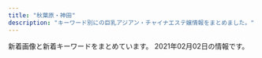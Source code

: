 ```yaml
---
title: "秋葉原・神田"
description: "キーワード別にの巨乳アジアン・チャイナエステ嬢情報をまとめました。"
---
```


新着画像と新着キーワードをまとめています。
2021年02月02日の情報です。

<DmmAffiliateIns />
<KeywordTable
  shops={
    [
    {
        "img_links": [
            "http://yu-ai.work/sp/img/pc.jpg",
            "http://yu-ai.work/img/sta10.jpg",
            "http://yu-ai.work/img/sta12.jpg",
            "http://yu-ai.work/img/sc9.jpg",
            "http://yu-ai.work/img/sc18.jpg",
            "http://yu-ai.work/img/st13.jpg",
            "http://yu-ai.work/img/st0013.jpg",
            "http://yu-ai.work/sp/img/tit.jpg",
            "http://yu-ai.work/img/st012.jpg",
            "http://yu-ai.work/sp/img/t-r.jpg",
            "http://yu-ai.work/sp/img/sta18.jpg",
            "http://yu-ai.work/sp/img/sta16.jpg",
            "http://yu-ai.work/sp/img/p20.jpg",
            "http://yu-ai.work/sp/img/sta13.jpg",
            "http://yu-ai.work/sp/img/p17.jpg",
            "http://yu-ai.work/sp/img/t-t.jpg",
            "http://yu-ai.work/img/sc15.jpg",
            "http://yu-ai.work/img/st17.jpg",
            "http://yu-ai.work/img/acc1.jpg",
            "http://yu-ai.work/sp/img/sta12.jpg",
            "http://yu-ai.work/img/sta14.jpg",
            "http://yu-ai.work/img/men-es-ran.jpg",
            "http://yu-ai.work/sp/img/add.jpg",
            "http://yu-ai.work/img/st14.jpg",
            "http://yu-ai.work/img/sc20.jpg",
            "http://yu-ai.work/sp/img/acc2.jpg",
            "http://yu-ai.work/sp/img/acc1.jpg",
            "http://yu-ai.work/img/sc19.jpg",
            "http://yu-ai.work/img/st010.jpg",
            "http://yu-ai.work/sp/img/sta15.jpg",
            "http://yu-ai.work/img/st014.jpg",
            "http://yu-ai.work/img/head.jpg",
            "http://yu-ai.work/img/sc14.jpg",
            "http://yu-ai.work/img/st015.jpg",
            "http://yu-ai.work/img/sta17.jpg",
            "http://yu-ai.work/img/sc16.jpg",
            "http://yu-ai.work/img/st19.jpg",
            "http://yu-ai.work/sp/img/sta10.jpg",
            "http://yu-ai.work/sp/img/t-s.jpg",
            "http://yu-ai.work/img/st013.jpg",
            "http://yu-ai.work/img/sc17.jpg",
            "http://yu-ai.work/sp/img/info.jpg",
            "http://yu-ai.work/img/acc2.jpg",
            "http://yu-ai.work/img/botton.jpg",
            "http://yu-ai.work/sp/img/t-a.jpg",
            "http://yu-ai.work/img/st18.jpg",
            "http://yu-ai.work/sp/img/cam.jpg",
            "http://yu-ai.work/img/sta19.jpg",
            "http://yu-ai.work/sp/img/sta17.jpg",
            "http://yu-ai.work/img/sta16.jpg",
            "http://yu-ai.work/sp/img/sta19.jpg",
            "http://yu-ai.work/img/st019.jpg",
            "http://yu-ai.work/img/sc12.jpg",
            "http://yu-ai.work/img/st018.jpg",
            "http://yu-ai.work/img/st15.jpg",
            "http://yu-ai.work/sp/img/pic.jpg",
            "http://yu-ai.work/img/st12.jpg",
            "http://yu-ai.work/sp/img/sta14.jpg",
            "http://yu-ai.work/sp/img/acc3.jpg",
            "http://yu-ai.work/img/st20.jpg",
            "http://yu-ai.work/sp/img/p18.jpg",
            "http://yu-ai.work/img/fla.jpg",
            "http://yu-ai.work/img/st10.jpg",
            "http://yu-ai.work/sp/img/tel.jpg",
            "http://yu-ai.work/img/st009.jpg",
            "http://yu-ai.work/sp/img/t-o.jpg",
            "http://yu-ai.work/img/sta15.jpg",
            "http://yu-ai.work/sp/img/sta20.jpg",
            "http://yu-ai.work/sp/img/botton.jpg",
            "http://yu-ai.work/img/st0012.jpg",
            "http://yu-ai.work/sp/img/sys.jpg",
            "http://yu-ai.work/img/nos.jpg",
            "http://yu-ai.work/img/st020.jpg",
            "http://yu-ai.work/img/sc13.jpg",
            "http://yu-ai.work/img/acc3.jpg",
            "http://yu-ai.work/sp/img/p19.jpg",
            "http://yu-ai.work/sp/img/time.jpg",
            "http://yu-ai.work/img/sta9.jpg",
            "http://yu-ai.work/sp/img/sta9.jpg",
            "http://yu-ai.work/img/sta13.jpg",
            "http://yu-ai.work/img/sta20.jpg",
            "http://yu-ai.work/img/st09.jpg",
            "http://yu-ai.work/img/st16.jpg",
            "http://yu-ai.work/img/sta18.jpg",
            "http://yu-ai.work/img/st9.jpg",
            "http://yu-ai.work/img/sc10.jpg"
        ],
        "keywords": {
            "86": 3,
            "85": 24,
            "E": 3,
            "D": 24,
            "87": 3,
            "C": 24,
            "84": 3
        },
        "url": "http://yu-ai.work/",
        "name": "\u7652\u611b",
        "station": "JR\u79cb\u8449\u539f\u99c5\u662d\u548c\u901a\u308a\u53e3"
    },
    {
        "url": "http://yume-massage.info/",
        "keywords": {
            "86": 3,
            "E": 7,
            "85": 2,
            "D": 7,
            "84": 3,
            "87": 6,
            "88": 3,
            "C": 20
        },
        "station": "\u6d45\u8349\u6a4b\u99c5",
        "name": "\u5922",
        "img_links": [
            "http://yume-massage.info/sp/img/pic.jpg",
            "http://yume-massage.info/sp/img/s9.jpg",
            "http://yume-massage.info/img/s8.jpg",
            "http://yume-massage.info/img/st7.jpg",
            "http://yume-massage.info/sp/img/time.jpg",
            "http://yume-massage.info/img/sta9.jpg",
            "http://yume-massage.info/sp/img/s7.jpg",
            "http://yume-massage.info/sp/img/tel.jpg",
            "http://yume-massage.info/sp/img/t-o.jpg",
            "http://yume-massage.info/img/st3.jpg",
            "http://yume-massage.info/img/sta8.jpg",
            "http://yume-massage.info/sp/img/s10.jpg",
            "http://yume-massage.info/img/st1.jpg",
            "http://yume-massage.info/img/st06.jpg",
            "http://yume-massage.info/sp/img/add2.jpg",
            "http://yume-massage.info/img/s9.jpg",
            "http://yume-massage.info/sp/img/kan.jpg",
            "http://yume-massage.info/img/s7.jpg",
            "http://yume-massage.info/img/head2.jpg",
            "http://yume-massage.info/sp/img/cam.jpg",
            "http://yume-massage.info/img/head.jpg",
            "http://yume-massage.info/sp/img/botton.jpg",
            "http://yume-massage.info/sp/img/pc.jpg",
            "http://yume-massage.info/img/sta6.jpg",
            "http://yume-massage.info/sp/img/t-a.jpg",
            "http://yume-massage.info/img/nos.jpg",
            "http://yume-massage.info/img/xmas.png",
            "http://yume-massage.info/sp/img/p-10.jpg",
            "http://yume-massage.info/img/kan.jpg",
            "http://yume-massage.info/img/st10.jpg",
            "http://yume-massage.info/img/st8.jpg",
            "http://yume-massage.info/img/st2.jpg",
            "http://yume-massage.info/sp/img/sys.jpg",
            "http://yume-massage.info/img/mo.png",
            "http://yume-massage.info/img/s10.jpg",
            "http://yume-massage.info/sp/img/t-t.jpg",
            "http://yume-massage.info/sp/img/s6.jpg",
            "http://yume-massage.info/img/s4.jpg",
            "http://yume-massage.info/img/s6.jpg",
            "http://yume-massage.info/sp/img/p-6.jpg",
            "http://yume-massage.info/img/sta10.jpg",
            "http://yume-massage.info/img/sta7.jpg",
            "http://yume-massage.info/sp/img/s4.jpg",
            "http://yume-massage.info/sp/img/s8.jpg",
            "http://yume-massage.info/img/st9.jpg",
            "http://yume-massage.info/img/s1.jpg",
            "http://yume-massage.info/img/st6.jpg",
            "http://yume-massage.info/img/r9.jpg",
            "http://yume-massage.info/img/botton.jpg",
            "http://yume-massage.info/img/sta1.jpg",
            "http://yume-massage.info/sp/img/t-r.jpg",
            "http://yume-massage.info/sp/img/t-s.jpg",
            "http://yume-massage.info/img/st5.jpg",
            "http://yume-massage.info/sp/img/p-9.jpg",
            "http://yume-massage.info/sp/img/info.jpg",
            "http://yume-massage.info/img/st4.jpg",
            "http://yume-massage.info/sp/img/tit.jpg",
            "http://yume-massage.info/sp/img/s1.jpg",
            "http://yume-massage.info/sp/img/add.jpg",
            "http://yume-massage.info/img/sta4.jpg"
        ]
    },
    {
        "name": "\u5143\u6c17\u30e2\u30ea\u30e2\u30ea",
        "keywords": {
            "85": 7,
            "89": 1,
            "87": 6,
            "86": 1,
            "84": 2,
            "88": 2,
            "C": 9
        },
        "station": "JR\u795e\u7530\u99c5\u6771\u53e3",
        "img_links": [
            "http://genki-morix2.asia/img/st53.jpg",
            "http://genki-morix2.asia/img/st57.jpg",
            "http://genki-morix2.asia/img/st38.jpg",
            "http://genki-morix2.asia/img/a.png",
            "http://genki-morix2.asia/img/st16.jpg",
            "http://genki-morix2.asia/img/st30.jpg",
            "http://genki-morix2.asia/img/st52.jpg",
            "http://genki-morix2.asia/img/no-photo-newface.jpg",
            "http://genki-morix2.asia/img/st24.jpg",
            "http://genki-morix2.asia/img/st17.jpg",
            "http://genki-morix2.asia/img/sta55.jpg",
            "http://genki-morix2.asia/img/botton.png",
            "http://genki-morix2.asia/img/sta56.jpg",
            "http://genki-morix2.asia/img/st19.jpg",
            "http://genki-morix2.asia/img/st019.jpg",
            "http://genki-morix2.asia/img/st47.jpg",
            "http://genki-morix2.asia/img/st55.jpg",
            "http://genki-morix2.asia/img/st54.jpg",
            "http://genki-morix2.asia/img/st56.jpg",
            "http://genki-morix2.asia/img/i.png",
            "http://genki-morix2.asia/img/Q.png",
            "http://genki-morix2.asia/img/sta57.jpg",
            "http://genki-morix2.asia/img/st053.jpg"
        ],
        "url": "http://genki-morix2.asia/"
    },
    {
        "name": "NeNe\uff5e\u30cd\u30cd\uff5e",
        "url": "http://nene-kanda.net/index.html",
        "img_links": [
            "http://nene-kanda.net/images/st/st_hitomi.jpg",
            "http://nene-kanda.net/images/st/st_mimi.jpg",
            "http://nene-kanda.net/images/st/st_miki.jpg",
            "http://nene-kanda.net/images/topimage/topimage.jpg",
            "http://nene-kanda.net/images/st/st_mao.jpg",
            "http://nene-kanda.net/images/st/st_mie.jpg",
            "http://nene-kanda.net/images/st/st_saki.jpg",
            "http://nene-kanda.net/images/share/sptel.png",
            "http://nene-kanda.net/images/share/pagetop.png",
            "http://nene-kanda.net/images/topimage/subimage.jpg",
            "http://nene-kanda.net/images/st/st_ruru.jpg",
            "http://nene-kanda.net/images/1.jpg",
            "http://nene-kanda.net/images/3.jpg",
            "http://nene-kanda.net/images/2.jpg",
            "http://nene-kanda.net/images/4.jpg",
            "http://nene-kanda.net/images/share/tel.png"
        ],
        "keywords": {
            "E": 4,
            "C": 35,
            "D": 11,
            "F": 4
        },
        "station": "JR\u795e\u7530\u99c5\u5317\u53e3"
    },
    {
        "img_links": [
            "https://kanda-on.work/images/st/st_mina.jpg",
            "https://kanda-on.work/images/top_campaign_bottom.jpg",
            "https://kanda-on.work/images/st/st_mika.jpg",
            "https://kanda-on.work/images/top2.png",
            "https://kanda-on.work/images/st/st_rara.jpg",
            "https://kanda-on.work/images/st/st_natsuko.jpg",
            "https://kanda-on.work/images/st/st_ruru.jpg",
            "https://kanda-on.work/images/st/st_kiki.jpg",
            "https://kanda-on.work/images/top_campaign.jpg",
            "https://kanda-on.work/images/st/st_moe.jpg",
            "https://kanda-on.work/images/st/st_mika2.jpg",
            "https://kanda-on.work/images/st/st_koko.jpg",
            "https://kanda-on.work/images/st/st_yuki.jpg",
            "https://kanda-on.work/images/st/st_yuri.jpg",
            "https://kanda-on.work/images/st/st_sakura.jpg",
            "https://kanda-on.work/images/st/st_yuzuki.jpg",
            "https://kanda-on.work/images/st/st_maya.jpg",
            "https://kanda-on.work/images/st/st_akari.jpg",
            "https://kanda-on.work/images/st/st_akira.jpg",
            "https://kanda-on.work/images/st/st_miki.jpg",
            "https://kanda-on.work/images/st/st_kana.jpg",
            "https://kanda-on.work/images/top.png",
            "https://kanda-on.work/images/st/st_arisa.jpg",
            "https://kanda-on.work/images/st/st_ako.jpg",
            "https://kanda-on.work/images/st/st_kaori.jpg",
            "https://kanda-on.work/images/st/st_rara2.jpg"
        ],
        "station": "JR\u795e\u7530\u99c5\u897f\u53e3",
        "name": "\u6e29",
        "url": "https://kanda-on.work/",
        "keywords": {
            "\u4e73": 3,
            "F": 24,
            "\u5de8\u4e73": 3,
            "C": 33
        }
    },
    {
        "name": "\u8336\u8336",
        "keywords": {
            "D": 9,
            "\u80f8": 1,
            "F": 7,
            "\u4e73": 3,
            "C": 18,
            "G": 3,
            "E": 3,
            "\u7206\u4e73": 3
        },
        "img_links": [
            "http://esute-kanda.tokyo/images/access/ac_photo.jpg",
            "http://esute-kanda.tokyo/images/top.png",
            "http://esute-kanda.tokyo/images/st/st_moka.jpg",
            "http://esute-kanda.tokyo/images/st/st_nanami.jpg",
            "http://esute-kanda.tokyo/images/st/st_natsu.jpg",
            "http://esute-kanda.tokyo/images/st/st_rui.jpg",
            "http://esute-kanda.tokyo/images/st/st_suzu.jpg",
            "http://esute-kanda.tokyo/images/st/st_yaya.jpg",
            "http://esute-kanda.tokyo/images/top2.png",
            "http://esute-kanda.tokyo/images/st/st_riri.jpg",
            "http://esute-kanda.tokyo/images/st/st_yuuka.jpg",
            "http://esute-kanda.tokyo/images/st/st_ryo.jpg",
            "http://esute-kanda.tokyo/images/st/st_jennie2.jpg",
            "http://esute-kanda.tokyo/images/st/st_momo.jpg",
            "http://esute-kanda.tokyo/images/st/st_yuyu.jpg",
            "http://esute-kanda.tokyo/images/st/st_ayaka.jpg",
            "http://esute-kanda.tokyo/images/st/st_kanon.jpg",
            "http://esute-kanda.tokyo/images/st/st_yuki.jpg",
            "http://esute-kanda.tokyo/images/st/st_ran.jpg",
            "http://esute-kanda.tokyo/images/st/st_riko.jpg",
            "http://esute-kanda.tokyo/images/st/st_sara.jpg",
            "http://esute-kanda.tokyo/images/st/st_mariko.jpg",
            "http://esute-kanda.tokyo/images/st/st_jennie.jpg",
            "http://esute-kanda.tokyo/images/st/st_sakura.jpg",
            "http://esute-kanda.tokyo/images/st/st_mao.jpg"
        ],
        "url": "http://esute-kanda.tokyo/",
        "station": "\u795e\u7530\u99c5\u897f\u53e3"
    },
    {
        "keywords": {
            "88": 2,
            "D": 12,
            "86": 14
        },
        "url": "http://yuri.es-relax.info/",
        "name": "\u767e\u5408",
        "station": "JR\u795e\u7530\u99c5\u6771\u53e3",
        "img_links": [
            "http://yuri.es-relax.info/images/info3.png",
            "http://yuri.es-relax.info/images/yuyu1.jpg",
            "http://yuri.es-relax.info/images/hana1.jpg",
            "http://yuri.es-relax.info/images/sayuri1.jpg",
            "http://yuri.es-relax.info/gals/mimi1.jpg",
            "http://yuri.es-relax.info/gals/riri1.jpg",
            "http://yuri.es-relax.info/gals/yuki1.jpg",
            "http://yuri.es-relax.info/images/bg_header.jpg",
            "http://yuri.es-relax.info/images/info5.jpg",
            "http://yuri.es-relax.info/images/nana1.jpg",
            "http://yuri.es-relax.info/images/nao1.jpg"
        ]
    },
    {
        "name": "\u685c\u6e80\u958b",
        "url": "http://sakuram.jpest.net/",
        "img_links": [
            "http://sakuram.jpest.net/images/c1.jpg",
            "http://sakuram.jpest.net/images/sp_tit_staff.jpg",
            "http://sakuram.jpest.net/images/sp_tit_new.jpg",
            "http://sakuram.jpest.net/images/tit_massage.jpg",
            "http://sakuramadmin.jpest.net/uploads//202011250904311.jpg",
            "http://sakuram.jpest.net/images/c4.jpg",
            "http://sakuram.jpest.net/images/c7.jpg",
            "http://sakuramadmin.jpest.net/uploads//202012130438462-e1607834356277.jpeg",
            "http://sakuram.jpest.net/images/tit_sch.jpg",
            "http://sakuramadmin.jpest.net/uploads//2020112509053688.jpg",
            "http://sakuram.jpest.net/images/tit_staff.jpg",
            "http://sakuram.jpest.net/images/top.jpg",
            "http://sakuram.jpest.net/images/sp_tit_pick.jpg",
            "http://sakuram.jpest.net/images/c3.jpg",
            "http://sakuramadmin.jpest.net/uploads//2020112509121473.jpg",
            "http://sakuram.jpest.net/images/tit_new.jpg",
            "http://sakuram.jpest.net/images/c2.jpg",
            "http://sakuram.jpest.net/images/tit_pro.jpg",
            "http://sakuram.jpest.net/images/c8.jpg",
            "http://sakuram.jpest.net/images/c6.jpg",
            "http://sakuram.jpest.net/images/sp_tit_massage.jpg",
            "http://sakuramadmin.jpest.net/uploads//2020112509063652.jpg",
            "http://sakuram.jpest.net/images/c9.jpg",
            "http://sakuramadmin.jpest.net/uploads//2020112509102616.jpg",
            "http://sakuram.jpest.net/images/tel.png",
            "http://sakuram.jpest.net/images/sp_tit_pro.jpg",
            "http://sakuram.jpest.net/images/c5.jpg",
            "http://sakuramadmin.jpest.net/uploads//2020112509073633.jpg"
        ],
        "station": "JR\u79cb\u8449\u539f\u99c5\u662d\u548c\u901a\u308a\u53e3",
        "keywords": {
            "F": 1,
            "E": 2
        }
    },
    {
        "url": "http://rakuen.weblog.tc/",
        "station": "JR\u79cb\u8449\u539f\u99c5\u662d\u548c\u901a\u308a\u53e3",
        "img_links": [
            "http://rakuen.weblog.tc/2/uploadimg/1597806778.jpg",
            "http://rakuen.weblog.tc/2/uploadimg/1610606335.jpg",
            "http://rakuen.weblog.tc/2/uploadimg/1608816747.jpg",
            "http://rakuen.weblog.tc/2/uploadimg/1610606104.jpg",
            "http://rakuen.weblog.tc/int1.png",
            "http://rakuen.weblog.tc/sys2.jpg",
            "http://rakuen.weblog.tc/staff_t.jpg",
            "http://rakuen.weblog.tc/2/uploadimg/1587527512.jpg",
            "http://rakuen.weblog.tc/news.jpg",
            "http://rakuen.weblog.tc/head.jpg",
            "http://rakuen.weblog.tc/2/uploadimg/1587527299.jpg",
            "http://rakuen.weblog.tc/s1.png",
            "http://rakuen.weblog.tc/2/uploadimg/1591787978.jpg",
            "http://rakuen.weblog.tc/2/uploadimg/1604372331.jpg",
            "http://rakuen.weblog.tc/2/uploadimg/1607661251.jpg",
            "http://rakuen.weblog.tc/sys1.jpg"
        ],
        "name": "\u697d\u5712",
        "keywords": {
            "90": 1,
            "87": 1,
            "85": 2,
            "86": 3,
            "D": 3,
            "E": 3
        }
    },
    {
        "img_links": [
            "http://kenkoubo.link/wp-content/uploads/2019/05/ai_image_1_syusei-900x1600.jpeg",
            "http://kenkoubo.link/wp-content/themes/template-salon2/images/camp-bnr4.png",
            "http://kenkoubo.link/wp-content/themes/template-salon2/images/telm.png",
            "http://kenkoubo.link/wp-content/uploads/2017/03/08a.jpg",
            "http://kenkoubo.link/wp-content/themes/template-salon2/images/info2.png",
            "http://kenkoubo.link/wp-content/themes/template-salon2/images/pickup-ttl.png",
            "http://kenkoubo.link/wp-content/themes/template-salon2/images/slider1.jpg",
            "http://kenkoubo.link/wp-content/uploads/2017/03/08.jpg",
            "http://kenkoubo.link/wp-content/themes/template-salon2/images/pickup-frame.png",
            "http://kenkoubo.link/wp-content/uploads/2017/03/09.jpg",
            "http://kenkoubo.link/wp-content/themes/template-salon2/images/03.jpg",
            "http://es-tsudanuma.com/wp-content/uploads/2016/10/massage-de_88_31.jpg",
            "https://www.mens-anavi.com/img/mens-esthe1.png",
            "http://kenkoubo.link/wp-content/uploads/2017/03/05-1.jpg",
            "http://kenkoubo.link/wp-content/uploads/2017/03/05-1-250x375.jpg",
            "http://kenkoubo.link/wp-content/uploads/2019/05/rin_image_1_syusei-250x375.jpeg",
            "http://kenkoubo.link/wp-content/themes/template-salon2/images/05.jpg",
            "http://kenkoubo.link/wp-content/uploads/2017/03/08-250x375.jpg",
            "http://kenkoubo.link/wp-content/themes/template-salon2/images/news-ttl.png",
            "http://kenkoubo.link/wp-content/uploads/2019/05/ai_image_1_syusei-250x375.jpeg",
            "http://kenkoubo.link/wp-content/uploads/2017/03/07-1.jpg",
            "http://kenkoubo.link/wp-content/uploads/2017/03/08-2.jpg",
            "http://kenkoubo.link/wp-content/uploads/2017/03/03-1-250x375.jpg",
            "http://kenkoubo.link/wp-content/themes/template-salon2/images/08.jpg",
            "http://kenkoubo.link/wp-content/uploads/2017/03/03-1.jpg",
            "http://kenkoubo.link/wp-content/themes/template-salon2/images/camp-bnr2.png",
            "http://kenkoubo.link/wp-content/themes/template-salon2/images/info.png",
            "http://kenkoubo.link/wp-content/themes/template-salon2/images/camp-bnr.png",
            "http://kenkoubo.link/wp-content/uploads/2017/03/05.jpg",
            "http://kenkoubo.link/wp-content/uploads/2020/11/yuko_image_syusei-1-250x375.jpg",
            "http://kenkoubo.link/wp-content/themes/template-salon2/images/camp-bnr3.png",
            "http://kenkoubo.link/wp-content/uploads/2020/11/yuko_image_syusei-1.jpg",
            "http://kenkoubo.link/wp-content/uploads/2019/05/rin_image_1_syusei-900x1600.jpeg",
            "http://kenkoubo.link/wp-content/uploads/2017/03/05a.jpg"
        ],
        "name": "\u5065\u5eb7\u574a",
        "station": "JR\u795e\u7530\u99c5\u5317\u53e3",
        "keywords": {
            "88": 4,
            "90": 2,
            "D": 6,
            "85": 2,
            "C": 6,
            "89": 4
        },
        "url": "http://kenkoubo.link"
    },
    {
        "url": "http://www.asakusabashi-est.xyz/",
        "keywords": {
            "84": 1
        },
        "station": "JR\u6d45\u8349\u6a4b\u99c5\u6771\u53e3",
        "img_links": [
            "http://www.asakusabashi-est.xyz/images/top/t3.png",
            "http://www.asakusabashi-est.xyz/images/index-aridel_20.jpg",
            "http://www.asakusabashi-est.xyz/images/staff/6.jpg",
            "http://www.asakusabashi-est.xyz/images/sys/lanmu-zi-s7.png",
            "http://www.asakusabashi-est.xyz/images/index-aridel_18.jpg",
            "http://www.asakusabashi-est.xyz/images/top/t2.jpg",
            "http://www.asakusabashi-est.xyz/images/index-aridel_10.jpg",
            "http://www.asakusabashi-est.xyz/images/idnex-down/index-down-if_05.jpg",
            "http://www.asakusabashi-est.xyz/images/shop/zi.png",
            "http://www.asakusabashi-est.xyz/images/nav/lanmu-t-st.jpg",
            "http://www.asakusabashi-est.xyz/images/top/t3.jpg",
            "http://www.asakusabashi-est.xyz/images/nav/lanmu-t-sys.jpg",
            "http://www.asakusabashi-est.xyz/images/shop/zi2.png",
            "http://www.asakusabashi-est.xyz/images/index-aridel_02.jpg",
            "http://www.asakusabashi-est.xyz/images/staff/2/moro/moro.jpg",
            "http://www.asakusabashi-est.xyz/images/staff/4/4.jpg",
            "http://www.asakusabashi-est.xyz/images/idnex-down/index-down-if_07.jpg",
            "http://www.asakusabashi-est.xyz/images/staff/4/3.jpg",
            "http://www.asakusabashi-est.xyz/images/index-aridel_24.jpg",
            "http://www.asakusabashi-est.xyz/images/staff/akira.jpg",
            "http://www.asakusabashi-est.xyz/images/staff/4/2.jpg",
            "http://www.asakusabashi-est.xyz/images/index-aridel_07.jpg",
            "http://www.asakusabashi-est.xyz/images/idnex-down/index-down-if_03.jpg",
            "http://www.asakusabashi-est.xyz/images/nav/lanmu-t-job.jpg",
            "http://www.asakusabashi-est.xyz/images/shop/zi4.png",
            "http://www.asakusabashi-est.xyz/images/idnex-down/index-down-if_12.jpg",
            "http://www.asakusabashi-est.xyz/images/shop/zi3.png"
        ],
        "name": "Oualia\u30fb\u30af\u30aa\u30ea\u30a2"
    },
    {
        "img_links": [
            "http://aroma-est.biz/images/cg03.jpg",
            "http://aroma-est.biz/images/rsubt1.png",
            "http://aroma-est.biz/images/b-online.png",
            "http://aroma-est.biz/images/enter1.png",
            "http://aroma-est.biz/images/cg042.jpg",
            "http://aroma-est.biz/images/cg011.jpg",
            "http://aroma-est.biz/images/slider-img002.jpg",
            "http://aroma-est.biz/images/cg06.jpg",
            "http://aroma-est.biz/images/cg07.jpg",
            "http://aroma-est.biz/images/rsubt2.png",
            "http://aroma-est.biz/images/cg05.jpg",
            "http://aroma-est.biz/images/cg01.jpg",
            "http://aroma-est.biz/images/rsubt5.png",
            "http://aroma-est.biz/images/slider-img001.jpg",
            "http://aroma-est.biz/images/cg08.jpg",
            "http://aroma-est.biz/images/m2.jpg",
            "http://aroma-est.biz/images/manga2.jpg",
            "http://aroma-est.biz/images/rsubt7.png",
            "http://aroma-est.biz/images/cg052.jpg",
            "http://aroma-est.biz/images/cg051.jpg",
            "http://aroma-est.biz/images/enter2.jpg",
            "http://aroma-est.biz/images/enterbb.png",
            "http://aroma-est.biz/images/cg031.jpg",
            "http://aroma-est.biz/images/rsubt4.png",
            "http://aroma-est.biz/images/manga1.jpg",
            "http://aroma-est.biz/images/rsubt3.png",
            "http://aroma-est.biz/images/m3.jpg",
            "http://aroma-est.biz/images/m6.jpg",
            "http://aroma-est.biz/images/cg04.jpg",
            "http://aroma-est.biz/images/cg02.jpg",
            "http://aroma-est.biz/images/rsubt6.png",
            "http://aroma-est.biz/images/cg012.jpg",
            "http://aroma-est.biz/images/enterbt.png",
            "http://aroma-est.biz/images/tel2.png",
            "http://aroma-est.biz/images/m4.jpg",
            "http://aroma-est.biz/images/cg041.jpg",
            "http://aroma-est.biz/images/b-tel.png",
            "http://aroma-est.biz/images/m1.jpg"
        ],
        "url": "http://aroma-est.biz/",
        "keywords": {
            "84": 4,
            "86": 8,
            "E": 8,
            "88": 4,
            "C": 8,
            "85": 8,
            "82": 4,
            "D": 16,
            "87": 4
        },
        "name": "\u79cb\u9e97\uff5e\u3057\u3085\u3046\u308c\u3044\uff5e",
        "station": "JR\u79cb\u8449\u539f\u99c5\u96fb\u6c17\u8857\u53e3"
    },
    {
        "keywords": {},
        "img_links": [
            "http://yobisaki.work/_src/50546084/2.jpg",
            "http://yobisaki.work/_src/50546079/wechatimg14_20201210123124126.jpg",
            "http://yobisaki.work/_src/50546061/linel5.png",
            "http://yobisaki.work/_src/50848054/wechatimg2746.jpg",
            "http://yobisaki.work/_src/50546050/linel1.png",
            "http://yobisaki.work/_src/50545989/navinavi_05.png",
            "http://yobisaki.work/_src/50546015/wechatimg2727.jpg",
            "http://yobisaki.work/_src/50546031/linel3.png",
            "http://yobisaki.work/_src/50545980/line2.png",
            "http://yobisaki.work/_src/50545972/sign.png",
            "http://yobisaki.work/_src/50545993/navinavi_01.png",
            "http://yobisaki.work/_src/50545982/cam.jpg",
            "http://yobisaki.work/_src/50545991/navinavi_06.png",
            "http://yobisaki.work/_src/50545976/wechatimg176.jpg",
            "http://yobisaki.work/_src/50545984/line3.png",
            "http://yobisaki.work/_src/50546106/wechatimg177.jpg",
            "http://yobisaki.work/_src/50546047/wechatimg176.jpg",
            "http://yobisaki.work/_src/50844435/wechatimg2727.jpg",
            "http://yobisaki.work/_src/50545986/wechatimg177.jpg",
            "http://yobisaki.work/_src/50546075/linel6.png",
            "http://yobisaki.work/_src/50546081/wechatimg14_20201210123124126.jpg",
            "http://yobisaki.work/_src/50546034/linel1.png",
            "http://yobisaki.work/_src/50627870/sys.png",
            "http://yobisaki.work/_src/50546008/linel1.png",
            "http://yobisaki.work/_src/50545995/navinavi_02.png",
            "http://yobisaki.work/_src/50546088/4.jpg",
            "http://yobisaki.work/_src/50545979/wechatimg2726.jpg",
            "http://yobisaki.work/_src/50546104/wechatimg193.jpg",
            "http://yobisaki.work/_src/50546045/linel4.png",
            "http://yobisaki.work/_src/50546013/wechatimg2746.jpg",
            "http://yobisaki.work/_src/50848055/wechatimg2796.jpg",
            "http://yobisaki.work/_src/50546010/linel2.png",
            "http://yobisaki.work/_src/50545987/navinavi_04.png",
            "http://yobisaki.work/_src/50545977/wechatimg193.jpg",
            "http://yobisaki.work/_src/50546082/1.jpg",
            "http://yobisaki.work/_src/50546086/3.jpg",
            "http://yobisaki.work/_src/50546064/linel1.png",
            "http://yobisaki.work/_src/50546020/linel1.png",
            "http://yobisaki.work/_src/50545997/navinavi_03.png"
        ],
        "station": "JR\u795e\u7530\u99c5\u5357\u53e3",
        "name": "\u6307\u5148\u306e\u611b",
        "url": "http://yobisaki.work/"
    },
    {
        "name": "\u7652\u51e6\uff5e\u3086\u3069\u3053\u308d",
        "img_links": [
            "http://yudokoro.xyz/images/header_main_visual2.jpg",
            "http://yudokoro.xyz/images/st/st_koko.jpg",
            "http://yudokoro.xyz/images/st/st_yuyu.jpg",
            "http://yudokoro.xyz/images/st/st_miho.jpg",
            "http://yudokoro.xyz/images/header_main_visual1.jpg",
            "http://yudokoro.xyz/images/st/st_rena.jpg",
            "http://yudokoro.xyz/images/st/st_rara.jpg",
            "http://yudokoro.xyz/images/st/st_ai.jpg",
            "http://yudokoro.xyz/images/st/st_momoka.jpg",
            "http://yudokoro.xyz/images/header_main_visual3.jpg",
            "http://yudokoro.xyz/images/st/st_ana.jpg",
            "http://yudokoro.xyz/images/st/st_yumi.jpg",
            "http://yudokoro.xyz/images/st/st_maya.jpg",
            "http://yudokoro.xyz/images/st/st_ao.jpg",
            "http://yudokoro.xyz/images/st/st_miro.jpg",
            "http://yudokoro.xyz/images/campaign.jpg",
            "http://yudokoro.xyz/images/concept.jpg",
            "http://yudokoro.xyz/images/news_image.jpg",
            "http://yudokoro.xyz/images/header_img.png"
        ],
        "keywords": {
            "E": 50,
            "G": 22,
            "C": 44,
            "D": 141,
            "F": 25
        },
        "station": "JR\u795e\u7530\u99c5\u5317\u53e3",
        "url": "http://yudokoro.xyz/"
    },
    {
        "name": "\u8776",
        "url": "http://chou-massage.work/",
        "station": "JR\u795e\u7530\u99c5\u897f\u53e3",
        "img_links": [
            "http://chou-massage.work/img/sta1.jpg",
            "http://chou-massage.work/img/nos.jpg",
            "http://chou-massage.work/img/st4.jpg",
            "http://chou-massage.work/sp/img/st2.jpg",
            "http://chou-massage.work/img/sta2.jpg",
            "http://chou-massage.work/sp/img/sta2.jpg",
            "http://chou-massage.work/sp/img/sta3.jpg",
            "http://chou-massage.work/img/st2.jpg",
            "http://chou-massage.work/sp/img/st3.jpg",
            "http://chou-massage.work/img/fla-1.jpg",
            "http://chou-massage.work/sp/img/fla-1.jpg",
            "http://chou-massage.work/sp/img/nos.jpg",
            "http://chou-massage.work/sp/img/botton.jpg",
            "http://chou-massage.work/sp/img/fla-2.jpg",
            "http://chou-massage.work/sp/img/acc.jpg",
            "http://chou-massage.work/sp/img/sta1.jpg",
            "http://chou-massage.work/img/sta4.jpg",
            "http://chou-massage.work/img/acc.jpg",
            "http://chou-massage.work/img/st1.jpg",
            "http://chou-massage.work/img/fla-3.jpg",
            "http://chou-massage.work/img/st3.jpg",
            "http://chou-massage.work/img/mo.png",
            "http://chou-massage.work/sp/img/sta4.jpg",
            "http://chou-massage.work/img/botton.jpg",
            "http://chou-massage.work/sp/img/st1.jpg",
            "http://chou-massage.work/sp/img/mo.png",
            "http://chou-massage.work/sp/img/fla-3.jpg",
            "http://chou-massage.work/img/fla-2.jpg",
            "http://chou-massage.work/sp/img/st4.jpg",
            "http://chou-massage.work/img/sta3.jpg"
        ],
        "keywords": {
            "C": 22,
            "86": 8,
            "87": 6,
            "D": 10,
            "E": 6,
            "85": 2
        }
    },
    {
        "name": "\u604b\u306e\u65e5",
        "station": "JR\u795e\u7530\u99c5\u6771\u53e3",
        "keywords": {
            "D": 4,
            "87": 1,
            "85": 2,
            "E": 1,
            "86": 4,
            "C": 2
        },
        "url": "http://esthe-aroma.pink/",
        "img_links": [
            "http://esthe-aroma.pink/img/noo.png",
            "http://esthe-aroma.pink/img/m5.jpg",
            "http://esthe-aroma.pink/img/m6.jpg",
            "http://esthe-aroma.pink/img/cg06.jpg",
            "http://esthe-aroma.pink/img/m3.jpg",
            "http://esthe-aroma.pink/img/cg05.jpg",
            "http://esthe-aroma.pink/img/cg04.jpg",
            "http://esthe-aroma.pink/img/top.jpg",
            "http://esthe-aroma.pink/img/cg011.jpg",
            "http://esthe-aroma.pink/img/stan.png",
            "http://esthe-aroma.pink/img/m1.jpg",
            "http://esthe-aroma.pink/img/fla.jpg",
            "http://esthe-aroma.pink/img/m10.jpg",
            "http://esthe-aroma.pink/img/m20.jpg",
            "http://esthe-aroma.pink/img/cg02.jpg",
            "http://esthe-aroma.pink/img/no.png",
            "http://esthe-aroma.pink/img/cg021.jpg",
            "http://esthe-aroma.pink/img/cg07.jpg",
            "http://esthe-aroma.pink/img/m4.jpg",
            "http://esthe-aroma.pink/img/cg03.jpg",
            "http://esthe-aroma.pink/img/m60.jpg",
            "http://esthe-aroma.pink/img/cg01.jpg",
            "http://esthe-aroma.pink/img/m2.jpg",
            "http://esthe-aroma.pink/img/m30.jpg"
        ]
    },
    {
        "name": "\u5eb7\u697d\u5712",
        "keywords": {
            "86": 12,
            "88": 7,
            "84": 7,
            "E": 14,
            "85": 15,
            "\u80f8": 1,
            "89": 7,
            "F": 3,
            "\u5de8\u4e73": 1,
            "\u4e73": 2,
            "83": 5,
            "H": 2,
            "D": 30,
            "90": 3,
            "87": 20,
            "82": 1,
            "96": 2,
            "C": 12
        },
        "station": "JR\u795e\u7530\u99c5\u5317\u53e3",
        "url": "https://www.a-side.com/k-kourakuen/",
        "img_links": [
            "https://static.a-side.com/photo/shop/20991/list.jpg",
            "https://www.a-side.com/k-kourakuen/staff/haru/01.jpg",
            "https://img.a-side.com/photo/premium/20190307/14648_01_02_s.jpg",
            "https://img.a-side.com/photo/premium/20190307/14648_01_01_s.jpg",
            "https://img.a-side.com/photo/koko/14648/route/2.jpg",
            "https://www.a-side.com/k-kourakuen/images/massage/photo01.jpg",
            "https://static.a-side.com/photo/shop/27698/list.jpg",
            "https://static.a-side.com/photo/shop/30648/list.jpg",
            "https://img.a-side.com/photo/koko/34987/image.jpg",
            "https://img.a-side.com/photo/digicame/20210115/14648_01.jpg",
            "https://static.a-side.com/photo/shop/11708/list.jpg",
            "https://img.a-side.com/photo/koko/34449/image.jpg",
            "https://static.a-side.com/photo/shop/31403/list.jpg",
            "https://static.a-side.com/photo/shop/33649/list.jpg",
            "https://img.a-side.com/photo/koko/31813/image.jpg",
            "https://img.a-side.com/photo/premium/20180601/14648_01_08_s.jpg",
            "https://static.a-side.com/photo/shop/32689/list.jpg",
            "https://img.a-side.com/photo/question/20201221/photo03.jpg",
            "https://img.a-side.com/photo/koko/34965/image.jpg",
            "https://static.a-side.com/photo/shop/24663/list.jpg",
            "https://static.a-side.com/photo/shop/24265/list.jpg",
            "https://img.a-side.com/photo/question/20201221/photo14.jpg",
            "https://static.a-side.com/photo/shop/30113/list.jpg",
            "https://img.a-side.com/photo/premium/20210202/34965_01_top1.jpg",
            "https://static.a-side.com/photo/shop/26502/list.jpg",
            "https://static.a-side.com/photo/shop/25675/list.jpg",
            "https://img.a-side.com/photo/koko/30371/image.jpg",
            "https://img.a-side.com/photo/koko/14648/massage/2.jpg",
            "https://img.a-side.com/photo/premium/20210201/35215_01_top1.jpg",
            "https://static.a-side.com/photo/shop/25785/list.jpg",
            "https://static.a-side.com/photo/shop/35170/list.jpg",
            "https://www.a-side.com/k-kourakuen/images/info/photo03.jpg",
            "https://img.a-side.com/photo/premium/20190307/14648_01_03_s.jpg",
            "https://img.a-side.com/photo/premium/20170926/14648_01_07_s.jpg",
            "https://static.a-side.com/photo/shop/18153/list.jpg",
            "https://static.a-side.com/photo/shop/31813/list.jpg",
            "https://static.a-side.com/photo/shop/27398/list.jpg",
            "https://img.a-side.com/photo/question/20201221/photo09.jpg",
            "https://static.a-side.com/photo/shop/25640/list.jpg",
            "https://www.a-side.com/k-kourakuen/images/info/photo02.jpg",
            "https://static.a-side.com/photo/shop/32924/list.jpg",
            "https://static.a-side.com/photo/shop/26130/list.jpg",
            "https://static.a-side.com/photo/shop/22696/list.jpg",
            "https://static.a-side.com/photo/shop/26456/list.jpg",
            "https://www.a-side.com/k-kourakuen/images/coupon/presented.png",
            "https://img.a-side.com/photo/premium/20170926/14648_01_03_s.jpg",
            "https://static.a-side.com/photo/shop/22173/list.jpg",
            "https://static.a-side.com/photo/shop/32614/list.jpg",
            "https://img.a-side.com/photo/digicame/20210128/31388_01.jpg",
            "https://static.a-side.com/photo/shop/29606/list.jpg",
            "https://img.a-side.com/photo/question/20201221/photo07.jpg",
            "https://img.a-side.com/photo/premium/20180601/14648_01_04_s.jpg",
            "https://img.a-side.com/photo/premium/20190307/14648_01_04_s.jpg",
            "https://static.a-side.com/photo/shop/25465/list.jpg",
            "https://static.a-side.com/photo/shop/22504/list.jpg",
            "https://img.a-side.com/photo/koko/14648/girls/2.jpg",
            "https://static.a-side.com/photo/shop/35018/list.jpg",
            "https://static.a-side.com/photo/shop/31018/list.jpg",
            "https://img.a-side.com/photo/premium/20190308/14648_01_01_s.jpg",
            "https://static.a-side.com/photo/shop/20686/list.jpg",
            "https://static.a-side.com/photo/shop/30430/list.jpg",
            "https://static.a-side.com/photo/shop/26547/list.jpg",
            "https://static.a-side.com/photo/shop/16384/list.jpg",
            "https://img.a-side.com/photo/question/20201221/photo08.jpg",
            "https://static.a-side.com/photo/shop/31971/list.jpg",
            "https://static.a-side.com/photo/shop/21196/list.jpg",
            "https://static.a-side.com/photo/shop/15122/list.jpg",
            "https://static.a-side.com/photo/shop/21540/list.jpg",
            "https://img.a-side.com/photo/question/20201221/photo13.jpg",
            "https://static.a-side.com/photo/shop/31363/list.jpg",
            "https://img.a-side.com/photo/question/20201221/photo12.jpg",
            "https://static.a-side.com/photo/shop/22728/list.jpg",
            "https://static.a-side.com/photo/shop/33490/list.jpg",
            "https://static.a-side.com/photo/shop/24050/list.jpg",
            "https://img.a-side.com/photo/koko/20335/image.jpg",
            "https://static.a-side.com/photo/shop/25050/list.jpg",
            "https://static.a-side.com/photo/shop/16032/list.jpg",
            "https://img.a-side.com/photo/koko/18614/image.jpg",
            "https://static.a-side.com/photo/shop/10590/list.jpg",
            "https://static.a-side.com/photo/shop/26654/list.jpg",
            "https://img.a-side.com/photo/premium/20190305/14648_01_04_s.jpg",
            "https://static.a-side.com/photo/shop/23877/list.jpg",
            "https://static.a-side.com/photo/shop/32006/list.jpg",
            "https://static.a-side.com/photo/shop/25026/list.jpg",
            "https://static.a-side.com/photo/shop/35215/list.jpg",
            "https://static.a-side.com/photo/shop/27516/list.jpg",
            "https://static.a-side.com/photo/shop/30371/list.jpg",
            "https://static.a-side.com/photo/shop/34276/list.jpg",
            "https://img.a-side.com/photo/koko/24050/image.jpg",
            "https://static.a-side.com/photo/shop/18614/list.jpg",
            "https://img.a-side.com/photo/koko/14648/girls/4.jpg",
            "https://www.a-side.com/k-kourakuen/staff/aoi/index.jpg",
            "https://static.a-side.com/photo/shop/27348/list.jpg",
            "https://static.a-side.com/photo/shop/34512/list.jpg",
            "https://img.a-side.com/photo/koko/26547/image.jpg",
            "https://static.a-side.com/photo/shop/33402/list.jpg",
            "https://static.a-side.com/photo/shop/35132/list.jpg",
            "https://img.a-side.com/photo/koko/14648/shop/1.jpg",
            "https://static.a-side.com/photo/shop/20335/list.jpg",
            "https://img.a-side.com/photo/premium/20190305/14648_01_08_s.jpg",
            "https://img.a-side.com/photo/koko/22107/image.jpg",
            "https://static.a-side.com/photo/shop/22456/list.jpg",
            "https://static.a-side.com/photo/shop/33406/list.jpg",
            "https://img.a-side.com/photo/koko/14648/girls_p/1.jpg",
            "https://www.a-side.com/k-kourakuen/images/massage/photo03.jpg",
            "https://static.a-side.com/photo/shop/25203/list.jpg",
            "https://img.a-side.com/photo/koko/22696/image.jpg",
            "https://static.a-side.com/photo/shop/21711/list.jpg",
            "https://img.a-side.com/photo/digicame/20210127/31406_03.jpg",
            "https://img.a-side.com/photo/koko/22504/image.jpg",
            "https://static.a-side.com/photo/shop/16733/list.jpg",
            "https://img.a-side.com/photo/koko/21913/image.jpg",
            "https://static.a-side.com/photo/shop/28456/list.jpg",
            "https://img.a-side.com/photo/koko/33649/image.jpg",
            "https://static.a-side.com/photo/shop/21913/list.jpg",
            "https://img.a-side.com/photo/premium/20180601/14648_01_07_s.jpg",
            "https://www.a-side.com/include/img/shop/button_official_l.png",
            "https://static.a-side.com/photo/shop/32833/list.jpg",
            "https://img.a-side.com/photo/koko/25675/image.jpg",
            "https://www.a-side.com/k-kourakuen/staff/momoko/index.jpg",
            "https://static.a-side.com/photo/shop/16272/list.jpg",
            "https://img.a-side.com/photo/question/20201028/bn.jpg",
            "https://img.a-side.com/photo/koko/34071/image.jpg",
            "https://img.a-side.com/photo/koko/30901/image.jpg",
            "https://img.a-side.com/photo/premium/20190308/14648_01_05_s.jpg",
            "https://img.a-side.com/photo/premium/20170926/14648_01_04_s.jpg",
            "https://static.a-side.com/photo/shop/31404/list.jpg",
            "https://img.a-side.com/photo/premium/20190305/14648_01_02_s.jpg",
            "https://www.a-side.com/k-kourakuen/images/covergirl.jpg",
            "https://img.a-side.com/photo/digicame/20210129/29625_04.jpg",
            "https://static.a-side.com/photo/shop/33593/list.jpg",
            "https://www.a-side.com/k-kourakuen/images/info/photo04.jpg",
            "https://img.a-side.com/photo/premium/20190308/14648_01_06_s.jpg",
            "https://www.a-side.com/k-kourakuen/staff/momoko/01.jpg",
            "https://img.a-side.com/photo/question/20201221/bn.jpg",
            "https://static.a-side.com/photo/shop/34660/list.jpg",
            "https://img.a-side.com/photo/koko/16032/image.jpg",
            "https://static.a-side.com/photo/shop/27501/list.jpg",
            "https://www.a-side.com/include/img/area_each/icon_koko.png",
            "https://static.a-side.com/photo/shop/31455/list.jpg",
            "https://img.a-side.com/photo/premium/20190308/14648_01_02_s.jpg",
            "https://static.a-side.com/photo/shop/34987/list.jpg",
            "https://www.a-side.com/k-kourakuen/staff/moe/01.jpg",
            "https://static.a-side.com/photo/shop/21985/list.jpg",
            "https://static.a-side.com/photo/shop/16078/list.jpg",
            "https://static.a-side.com/photo/shop/30259/list.jpg",
            "https://static.a-side.com/photo/shop/31401/list.jpg",
            "https://static.a-side.com/photo/shop/34449/list.jpg",
            "https://static.a-side.com/photo/shop/31758/list.jpg",
            "https://static.a-side.com/photo/shop/16019/list.jpg",
            "https://static.a-side.com/photo/shop/31396/list.jpg",
            "https://img.a-side.com/photo/koko/14648/massage/4.jpg",
            "https://img.a-side.com/photo/koko/14648/image.jpg",
            "https://img.a-side.com/photo/digicame/20210129/29625_02.jpg",
            "https://static.a-side.com/photo/shop/29848/list.jpg",
            "https://img.a-side.com/photo/koko/31175/image.jpg",
            "https://static.a-side.com/photo/shop/31400/list.jpg",
            "https://static.a-side.com/photo/shop/20251/list.jpg",
            "https://static.a-side.com/photo/shop/29705/list.jpg",
            "https://static.a-side.com/photo/shop/34961/list.jpg",
            "https://img.a-side.com/photo/premium/20190305/14648_01_01_s.jpg",
            "https://static.a-side.com/photo/shop/26035/list.jpg",
            "https://img.a-side.com/photo/koko/22918/image.jpg",
            "https://img.a-side.com/photo/koko/30430/image.jpg",
            "https://www.a-side.com/include/img/place_ad/place_ad.png",
            "https://img.a-side.com/photo/question/20170215/bn.jpg",
            "https://www.a-side.com/k-kourakuen/images/top_notice.jpg",
            "https://img.a-side.com/photo/koko/14648/ss.jpg",
            "https://static.a-side.com/photo/shop/28062/list.jpg",
            "https://img.a-side.com/photo/koko/14648/girls_p/4.jpg",
            "https://img.a-side.com/photo/premium/20190307/14648_01_06_s.jpg",
            "https://img.a-side.com/photo/question/20171115/bn.jpg",
            "https://static.a-side.com/photo/shop/17223/list.jpg",
            "https://static.a-side.com/photo/shop/25019/list.jpg",
            "https://static.a-side.com/photo/shop/35020/list.jpg",
            "https://www.a-side.com/include/img/shop/best-price.png",
            "https://img.a-side.com/photo/premium/20190305/14648_01_05_s.jpg",
            "https://static.a-side.com/photo/shop/30704/list.jpg",
            "https://static.a-side.com/photo/shop/29730/list.jpg",
            "https://static.a-side.com/photo/shop/14189/list.jpg",
            "https://www.a-side.com/k-kourakuen/images/coupon/info.png",
            "https://static.a-side.com/photo/shop/27129/list.jpg",
            "https://img.a-side.com/photo/koko/14648/girls/1.jpg",
            "https://static.a-side.com/photo/shop/30040/list.jpg",
            "https://static.a-side.com/photo/shop/31414/list.jpg",
            "https://img.a-side.com/photo/koko/14648/shop/4.jpg",
            "https://img.a-side.com/photo/premium/20190308/14648_01_07_s.jpg",
            "https://static.a-side.com/photo/shop/24920/list.jpg",
            "https://img.a-side.com/photo/koko/14648/route/4.jpg",
            "https://static.a-side.com/photo/shop/25429/list.jpg",
            "https://img.a-side.com/photo/question/20200812/bn.jpg",
            "https://img.a-side.com/photo/question/20201221/photo02.jpg",
            "https://img.a-side.com/photo/koko/14648/shop/3.jpg",
            "https://img.a-side.com/photo/koko/14648/route/3.jpg",
            "https://static.a-side.com/photo/shop/34140/list.jpg",
            "https://img.a-side.com/photo/question/20180314/bn.jpg",
            "https://img.a-side.com/photo/question/20201221/photo11.jpg",
            "https://img.a-side.com/photo/koko/14648/route/1.jpg",
            "https://static.a-side.com/photo/shop/33596/list.jpg",
            "https://static.a-side.com/photo/shop/30346/list.jpg",
            "https://img.a-side.com/photo/premium/20180601/14648_01_05_s.jpg",
            "https://static.a-side.com/photo/shop/22918/list.jpg",
            "https://img.a-side.com/photo/premium/20190305/14648_01_07_s.jpg",
            "https://img.a-side.com/photo/premium/20190308/14648_01_04_s.jpg",
            "https://www.a-side.com/include/img/shop/button_official.png",
            "https://www.a-side.com/k-kourakuen/staff/moe/index.jpg",
            "https://img.a-side.com/photo/koko/14310/image.jpg",
            "https://static.a-side.com/photo/shop/29625/list.jpg",
            "https://img.a-side.com/photo/question/20201221/photo06.jpg",
            "https://img.a-side.com/photo/question/20201221/photo05.jpg",
            "https://static.a-side.com/photo/shop/22107/list.jpg",
            "https://www.a-side.com/k-kourakuen/images/banner/koko_468x60.jpg",
            "https://static.a-side.com/photo/shop/20165/list.jpg",
            "https://img.a-side.com/photo/premium/20170926/14648_01_sp.jpg",
            "https://static.a-side.com/photo/shop/27630/list.jpg",
            "https://static.a-side.com/photo/shop/19411/list.jpg",
            "https://www.a-side.com/k-kourakuen/staff/emi/index.jpg",
            "https://static.a-side.com/photo/shop/21136/list.jpg",
            "https://static.a-side.com/photo/shop/25875/list.jpg",
            "https://www.a-side.com/k-kourakuen/staff/kasumi/index.jpg",
            "https://img.a-side.com/photo/koko/16272/image.jpg",
            "https://img.a-side.com/photo/digicame/20210127/31406_02.jpg",
            "https://static.a-side.com/photo/shop/20342/list.jpg",
            "https://www.a-side.com/k-kourakuen/images/massage/photo02.jpg",
            "https://img.a-side.com/photo/premium/20170926/14648_01_01_s.jpg",
            "https://img.a-side.com/photo/premium/20190308/14648_01_08_s.jpg",
            "https://img.a-side.com/photo/koko/14648/girls/3.jpg",
            "https://img.a-side.com/photo/premium/20190305/14648_01_03_s.jpg",
            "https://img.a-side.com/photo/premium/20190307/14648_01_07_s.jpg",
            "https://www.a-side.com/k-kourakuen/images/info/photo01.jpg",
            "https://img.a-side.com/photo/koko/30113/image.jpg",
            "https://static.a-side.com/photo/shop/18324/list.jpg",
            "https://static.a-side.com/photo/shop/25170/list.jpg",
            "https://img.a-side.com/photo/koko/34140/image.jpg",
            "https://static.a-side.com/photo/shop/33789/list.jpg",
            "https://img.a-side.com/photo/koko/14648/girls_p/2.jpg",
            "https://img.a-side.com/photo/question/20180725/bn.jpg",
            "https://img.a-side.com/photo/koko/31363/image.jpg",
            "https://www.a-side.com/include/img/premium/dummy.png",
            "https://static.a-side.com/photo/shop/31175/list.jpg",
            "https://img.a-side.com/photo/question/20201221/photo04.jpg",
            "https://img.a-side.com/photo/premium/20190305/14648_01_sp.jpg",
            "https://www.a-side.com/include/img/shop/button_official_s.png",
            "https://static.a-side.com/photo/shop/15858/list.jpg",
            "https://static.a-side.com/photo/shop/14648/list.jpg",
            "https://static.a-side.com/photo/shop/28058/list.jpg",
            "https://www.a-side.com/k-kourakuen/staff/haru/index.jpg",
            "https://img.a-side.com/photo/premium/20190307/14648_01_05_s.jpg",
            "https://static.a-side.com/photo/shop/34272/list.jpg",
            "https://static.a-side.com/photo/shop/29890/list.jpg",
            "https://www.a-side.com/k-kourakuen/staff/mimi/index.jpg",
            "https://static.a-side.com/photo/shop/35086/list.jpg",
            "https://img.a-side.com/photo/koko/34669/image.jpg",
            "https://static.a-side.com/photo/shop/12559/list.jpg",
            "https://static.a-side.com/photo/shop/14310/list.jpg",
            "https://static.a-side.com/photo/shop/34847/list.jpg",
            "https://static.a-side.com/photo/shop/34669/list.jpg",
            "https://img.a-side.com/photo/premium/20180601/14648_01_02_s.jpg",
            "https://static.a-side.com/photo/shop/28305/list.jpg",
            "https://static.a-side.com/photo/shop/20362/list.jpg",
            "https://img.a-side.com/photo/koko/14648/shop/2.jpg",
            "https://img.a-side.com/photo/premium/20210128/33649_01_sp.jpg",
            "https://img.a-side.com/photo/koko/34512/image.jpg",
            "https://img.a-side.com/photo/koko/21985/image.jpg",
            "https://static.a-side.com/photo/shop/12823/list.jpg",
            "https://static.a-side.com/photo/shop/34965/list.jpg",
            "https://img.a-side.com/photo/premium/20180601/14648_01_03_s.jpg",
            "https://static.a-side.com/photo/shop/25398/list.jpg",
            "https://static.a-side.com/photo/shop/35298/list.jpg",
            "https://img.a-side.com/photo/premium/20180601/14648_01_sp.jpg",
            "https://static.a-side.com/photo/shop/29914/list.jpg",
            "https://static.a-side.com/photo/shop/12568/list.jpg",
            "https://img.a-side.com/photo/koko/33490/image.jpg",
            "https://img.a-side.com/photo/premium/20170926/14648_01_05_s.jpg",
            "https://static.a-side.com/photo/shop/35000/list.jpg",
            "https://static.a-side.com/photo/shop/25065/list.jpg",
            "https://static.a-side.com/photo/shop/27592/list.jpg",
            "https://img.a-side.com/photo/question/20171011/bn.jpg",
            "https://img.a-side.com/photo/premium/20190308/14648_01_03_s.jpg",
            "https://img.a-side.com/photo/koko/32924/image.jpg",
            "https://static.a-side.com/photo/shop/34169/list.jpg",
            "https://static.a-side.com/photo/shop/28789/list.jpg",
            "https://static.a-side.com/photo/shop/10346/list.jpg",
            "https://img.a-side.com/photo/digicame/20210125/15122_02.jpg",
            "https://static.a-side.com/photo/shop/30509/list.jpg",
            "https://img.a-side.com/photo/premium/20210122/27898_01_top1.jpg",
            "https://img.a-side.com/photo/digicame/20210129/29625_03.jpg",
            "https://www.a-side.com/include/img/common/placeholder.png",
            "https://img.a-side.com/photo/premium/20170926/14648_01_08_s.jpg",
            "https://static.a-side.com/photo/shop/30069/list.jpg",
            "https://img.a-side.com/photo/premium/20190305/14648_01_06_s.jpg",
            "https://img.a-side.com/photo/koko/26035/image.jpg",
            "https://static.a-side.com/photo/shop/34071/list.jpg",
            "https://static.a-side.com/photo/shop/33849/list.jpg",
            "https://www.a-side.com/include/img/premium/placeholder.png",
            "https://img.a-side.com/photo/koko/14648/massage/1.jpg",
            "https://img.a-side.com/photo/koko/26192/image.jpg",
            "https://static.a-side.com/photo/shop/33321/list.jpg",
            "https://static.a-side.com/photo/shop/30051/list.jpg",
            "https://static.a-side.com/photo/shop/25495/list.jpg",
            "https://img.a-side.com/photo/premium/20190308/14648_01_sp.jpg",
            "https://static.a-side.com/photo/shop/19746/list.jpg",
            "https://img.a-side.com/photo/koko/25875/image.jpg",
            "https://static.a-side.com/photo/shop/25236/list.jpg",
            "https://img.a-side.com/photo/digicame/20210129/12823_02.jpg",
            "https://img.a-side.com/photo/premium/20170926/14648_01_02_s.jpg",
            "https://static.a-side.com/photo/shop/28223/list.jpg",
            "https://img.a-side.com/photo/premium/20201214/34140_01_index.jpg",
            "https://static.a-side.com/photo/shop/31407/list.jpg",
            "https://static.a-side.com/photo/shop/16482/list.jpg",
            "https://static.a-side.com/photo/shop/21762/list.jpg",
            "https://img.a-side.com/photo/koko/14648/massage/3.jpg",
            "https://www.a-side.com/k-kourakuen/staff/kasumi/01.jpg",
            "https://static.a-side.com/photo/shop/18452/list.jpg",
            "https://static.a-side.com/photo/shop/32458/list.jpg",
            "https://img.a-side.com/photo/premium/20180601/14648_01_06_s.jpg",
            "https://static.a-side.com/photo/shop/33606/list.jpg",
            "https://img.a-side.com/photo/premium/20170926/14648_01_06_s.jpg",
            "https://img.a-side.com/photo/question/20201221/photo10.jpg",
            "https://img.a-side.com/photo/question/20171101/bn.jpg",
            "https://img.a-side.com/photo/question/20161116/bn.jpg",
            "https://img.a-side.com/photo/premium/20190307/14648_01_08_s.jpg",
            "https://static.a-side.com/photo/shop/26192/list.jpg",
            "https://img.a-side.com/photo/question/20200708/bn.jpg",
            "https://img.a-side.com/photo/question/20201221/photo01.jpg",
            "https://img.a-side.com/photo/premium/20180601/14648_01_01_s.jpg",
            "https://static.a-side.com/photo/shop/33637/list.jpg",
            "https://img.a-side.com/photo/koko/18452/image.jpg",
            "https://static.a-side.com/photo/shop/19750/list.jpg",
            "https://static.a-side.com/photo/shop/17252/list.jpg",
            "https://img.a-side.com/photo/premium/20210126/18614_01_sp.jpg",
            "https://img.a-side.com/photo/koko/21711/image.jpg",
            "https://static.a-side.com/photo/shop/30429/list.jpg",
            "https://img.a-side.com/photo/koko/14648/girls_p/3.jpg",
            "https://img.a-side.com/photo/premium/20190307/14648_01_sp.jpg",
            "https://www.a-side.com/k-kourakuen/images/massage/photo04.jpg",
            "https://img.a-side.com/photo/digicame/20210125/25065_02.jpg",
            "https://static.a-side.com/photo/shop/33915/list.jpg",
            "https://static.a-side.com/photo/shop/21433/list.jpg",
            "https://img.a-side.com/photo/premium/20210125/34965_01_sp.jpg",
            "https://static.a-side.com/photo/shop/29858/list.jpg",
            "https://static.a-side.com/photo/shop/30901/list.jpg"
        ]
    },
    {
        "keywords": {
            "G": 1,
            "E": 4,
            "D": 4
        },
        "name": "COCORO",
        "img_links": [
            "http://k-cocoro.co/images/mya.jpg",
            "http://k-cocoro.co/images/ss.jpg",
            "http://k-cocoro.co/images/tite-staff.png",
            "http://k-cocoro.co/images/g3.jpg",
            "http://k-cocoro.co/images/yu.jpg",
            "http://k-cocoro.co/images/news_top.jpg",
            "http://k-cocoro.co/images/girl_03.png",
            "http://k-cocoro.co/images/shishu_01.jpg",
            "http://k-cocoro.co/images/right_top.png",
            "http://k-cocoro.co/images/004.jpg",
            "http://k-cocoro.co/images/yui.jpg",
            "http://k-cocoro.co/images/002.jpg",
            "http://k-cocoro.co/images/right_bottom.png",
            "http://k-cocoro.co/images/noimage.jpg",
            "http://k-cocoro.co/images/shishu_02.jpg",
            "http://k-cocoro.co/images/gg2.jpg",
            "http://k-cocoro.co/images/nei_03.png",
            "http://k-cocoro.co/images/003.jpg",
            "http://k-cocoro.co/images/girlx_top.png",
            "http://k-cocoro.co/images/girl_top.png",
            "http://k-cocoro.co/images/girl_01.png",
            "http://k-cocoro.co/images/shishu_03.jpg",
            "http://k-cocoro.co/images/s2.jpg",
            "http://k-cocoro.co/images/tite-magazine.png",
            "http://k-cocoro.co/images/remo.jpg",
            "http://k-cocoro.co/images/mail.png",
            "http://k-cocoro.co/images/nei_01.png",
            "http://k-cocoro.co/images/gg1.jpg",
            "http://k-cocoro.co/images/pagetop.png",
            "http://k-cocoro.co/images/momo.jpg",
            "http://k-cocoro.co/images/001.jpg",
            "http://k-cocoro.co/images/grande.jpg"
        ],
        "url": "http://k-cocoro.co/",
        "station": "JR\u795e\u7530\u99c5\u6771\u53e3"
    },
    {
        "station": "JR\u79cb\u8449\u539f\u99c5\u662d\u548c\u901a\u308a\u53e3",
        "img_links": [
            "http://junpuadmin.jpest.net/uploads/2021/01/g1-1.jpg",
            "http://junpuadmin.jpest.net/uploads/2021/01/IMG_2402-1.jpg",
            "http://junpuadmin.jpest.net/uploads/2021/01/IMG_1555.jpg",
            "http://junpuadmin.jpest.net/uploads/2020/10/5.jpg",
            "http://junpuadmin.jpest.net/uploads/2021/01/5.jpg",
            "http://junpuadmin.jpest.net/uploads/2021/01/E3B6B02E-4F32-431B-90DF-8F02A102ED7A.jpg",
            "http://junpu.jpest.net/images/head.jpg",
            "http://junpuadmin.jpest.net/uploads/2021/01/admin-ajax.jpg",
            "http://junpu.jpest.net/images/sys4.jpg",
            "http://junpuadmin.jpest.net/uploads/2021/01/8FAC8FB2-DB21-4688-B50C-530DE522F742.jpg",
            "http://junpuadmin.jpest.net/uploads/2020/10/2.jpg",
            "http://junpuadmin.jpest.net/uploads/2021/01/IMG_1616-2.jpg",
            "http://junpu.jpest.net/images/tt.jpg",
            "http://junpuadmin.jpest.net/uploads/2020/11/IMG_1675-1.jpg",
            "http://junpuadmin.jpest.net/uploads/2021/01/6DEF0C3A-BC24-43F3-86B7-EA77E5E3A717.jpg",
            "http://junpu.jpest.net/images/footer.jpg",
            "http://junpu.jpest.net/images/r4.jpg",
            "http://junpu.jpest.net/images/sys3.jpg",
            "http://junpu.jpest.net/images/tiao.jpg",
            "http://junpu.jpest.net/images/telhead.jpg",
            "http://junpuadmin.jpest.net/uploads/2021/01/E3B6B02E-4F32-431B-90DF-8F02A102ED7A-1.jpg",
            "http://junpu.jpest.net/images/b1.jpg",
            "http://junpuadmin.jpest.net/uploads/2021/01/7.jpg",
            "http://junpu.jpest.net/images/telb1.jpg",
            "http://junpuadmin.jpest.net/uploads/2021/01/5BBD19C5-8DEF-48E7-87D0-CEBE168F2E36-2.jpg"
        ],
        "name": "\u9806\u98a8",
        "url": "http://junpu.jpest.net/",
        "keywords": {
            "D": 3,
            "90": 1,
            "C": 4,
            "89": 1,
            "84": 1,
            "88": 1
        }
    },
    {
        "name": "\u5143\u6c17\u5802\uff5e\u3052\u3093\u304d\u3069\u3046\uff5e",
        "station": "JR\u795e\u7530\u99c5\u897f\u53e3",
        "url": "http://genkidou.work/",
        "img_links": [
            "http://genkidou.work/img/acc6.jpg",
            "http://genkidou.work/sp/img/info.jpg",
            "http://genkidou.work/sp/img/st10.jpg",
            "http://genkidou.work/img/st0011.jpg",
            "http://genkidou.work/img/s5.jpg",
            "http://genkidou.work/sp/img/st13.jpg",
            "http://genkidou.work/sp/img/p2.jpg",
            "http://genkidou.work/sp/img/st21.jpg",
            "http://genkidou.work/img/fla-2.jpg",
            "http://genkidou.work/sp/img/acc1.jpg",
            "http://genkidou.work/sp/img/st16.jpg",
            "http://genkidou.work/img/sta20.jpg",
            "http://genkidou.work/img/acc4.jpg",
            "http://genkidou.work/img/s1.jpg",
            "http://genkidou.work/img/s3.jpg",
            "http://genkidou.work/sp/img/pic.jpg",
            "http://genkidou.work/sp/img/acc4.jpg",
            "http://genkidou.work/img/sta11.jpg",
            "http://genkidou.work/img/st2.jpg",
            "http://genkidou.work/sp/img/koko_234x60.png",
            "http://genkidou.work/img/head.jpg",
            "http://genkidou.work/img/st13.jpg",
            "http://genkidou.work/img/botton.jpg",
            "http://genkidou.work/sp/img/st2.jpg",
            "http://genkidou.work/sp/img/acc2.jpg",
            "http://genkidou.work/img/fla-1.jpg",
            "http://genkidou.work/sp/img/p20.jpg",
            "http://genkidou.work/img/r9.jpg",
            "http://genkidou.work/img/acc5.jpg",
            "http://genkidou.work/sp/img/time.jpg",
            "http://genkidou.work/sp/img/pc.jpg",
            "http://genkidou.work/img/sta18.jpg",
            "http://genkidou.work/sp/img/t-s.jpg",
            "http://genkidou.work/img/s2.jpg",
            "http://genkidou.work/img/st21.jpg",
            "http://genkidou.work/img/st4.jpg",
            "http://genkidou.work/img/sta10.jpg",
            "http://genkidou.work/img/st18.jpg",
            "http://genkidou.work/sp/img/tel.jpg",
            "http://genkidou.work/img/st010.jpg",
            "http://genkidou.work/img/sta21.jpg",
            "http://genkidou.work/sp/img/acc3.jpg",
            "http://genkidou.work/img/st16.jpg",
            "http://genkidou.work/img/body2.jpg",
            "http://genkidou.work/sp/img/t-r.jpg",
            "http://genkidou.work/sp/img/st20.jpg",
            "http://genkidou.work/img/st20.jpg",
            "http://genkidou.work/img/sta13.jpg",
            "http://genkidou.work/img/sta16.jpg",
            "http://genkidou.work/img/st11.jpg",
            "http://genkidou.work/img/st9.jpg",
            "http://genkidou.work/img/fla.jpg",
            "http://genkidou.work/img/st011.jpg",
            "http://genkidou.work/sp/img/cam.jpg",
            "http://genkidou.work/img/st7.jpg",
            "http://genkidou.work/sp/img/add.jpg",
            "http://genkidou.work/img/st3.jpg",
            "http://genkidou.work/sp/img/acc5.jpg",
            "http://genkidou.work/sp/img/st6.jpg",
            "http://genkidou.work/sp/img/st18.jpg",
            "http://genkidou.work/sp/img/acc6.jpg",
            "http://genkidou.work/sp/img/botton.jpg",
            "http://genkidou.work/sp/img/tit.jpg",
            "http://genkidou.work/sp/img/p21.jpg",
            "http://genkidou.work/sp/img/t-t.jpg",
            "http://genkidou.work/img/mo.png",
            "http://genkidou.work/img/sta6.jpg",
            "http://genkidou.work/img/fla-3.jpg",
            "http://genkidou.work/sp/img/t-a.jpg",
            "http://genkidou.work/img/koko_468x60.png",
            "http://genkidou.work/img/acc1.jpg",
            "http://genkidou.work/sp/img/sys.jpg",
            "http://genkidou.work/img/st6.jpg",
            "http://genkidou.work/img/st12.jpg",
            "http://genkidou.work/img/st17.jpg",
            "http://genkidou.work/sp/img/t-o.jpg",
            "http://genkidou.work/img/s4.jpg",
            "http://genkidou.work/img/sta2.jpg",
            "http://genkidou.work/sp/img/body2.jpg",
            "http://genkidou.work/img/acc2.jpg",
            "http://genkidou.work/img/acc3.jpg",
            "http://genkidou.work/sp/img/st11.jpg"
        ],
        "keywords": {
            "H": 1,
            "86": 3,
            "E": 14,
            "C": 23,
            "D": 12,
            "88": 5,
            "85": 5,
            "87": 14,
            "91": 1
        }
    },
    {
        "station": "JR\u79cb\u8449\u539f\u99c5\u662d\u548c\u901a\u308a\u53e3",
        "img_links": [
            "http://www.lovegarden-s.info/img/pic_info.png",
            "http://www.lovegarden-s.info/photo/home/4831576458331.jpg",
            "http://www.lovegarden-s.info/img/img2.png",
            "http://www.lovegarden-s.info/photo/home/8901454735680.jpg",
            "http://www.lovegarden-s.info/photo/201602/14547356612012610027.jpg",
            "http://www.lovegarden-s.info/img/re2.png",
            "http://www.lovegarden-s.info/photo/201912/15762841361405259657.png",
            "http://www.lovegarden-s.info/photo/202009/15998962431272351164.jpeg",
            "http://www.lovegarden-s.info/img/info.png",
            "http://www.lovegarden-s.info/photo/201504/1430403080602083079.jpg",
            "http://www.lovegarden-s.info/photo/201602/1455104915985663806.jpg",
            "http://www.lovegarden-s.info/photo/home/4781579678186.jpg",
            "http://www.lovegarden-s.info/photo/home/1071580955755.jpg",
            "http://www.lovegarden-s.info/photo/home/8951576457983.jpg",
            "http://www.lovegarden-s.info/img/return.png",
            "http://www.lovegarden-s.info/photo/home/9871580969716.jpg",
            "http://www.lovegarden-s.info/img/staff.png",
            "http://www.lovegarden-s.info/photo/201811/15420361921270089007.jpg",
            "http://www.lovegarden-s.info/photo/202002/1580969705245014003.jpeg",
            "http://www.lovegarden-s.info/img/img1.png",
            "http://www.lovegarden-s.info/photo/home/9601430403087.jpg",
            "http://www.lovegarden-s.info/photo/home/4231542036212.jpg",
            "http://www.lovegarden-s.info/img/top.png",
            "http://www.lovegarden-s.info/img/link.png",
            "http://www.lovegarden-s.info/photo/201912/15762826581589257136.jpeg",
            "http://www.lovegarden-s.info/photo/home/7251576458086.jpg",
            "http://www.lovegarden-s.info/photo/home/8651455104921.jpg",
            "http://www.lovegarden-s.info/photo/202002/15809557251246469135.jpg",
            "http://www.lovegarden-s.info/photo/home/8341599896251.jpg",
            "http://www.lovegarden-s.info/photo/201912/15764583101976861511.jpg",
            "http://www.lovegarden-s.info/photo/202001/15796781601253232552.jpg"
        ],
        "keywords": {
            "89": 4,
            "87": 8,
            "86": 4,
            "E": 2,
            "85": 6,
            "D": 18
        },
        "url": "http://www.lovegarden-s.info/",
        "name": "\u30e9\u30d6\u30ac\u30fc\u30c7\u30f3"
    },
    {
        "station": "JR\u795e\u7530\u99c5\u6771\u53e3",
        "url": "https://kanda-massage.com/",
        "keywords": {
            "D": 3,
            "83": 2,
            "87": 3,
            "86": 2,
            "84": 2,
            "88": 1,
            "E": 2,
            "85": 3,
            "F": 4,
            "C": 4
        },
        "name": "\u30d3\u30fc\u30c1\u306e\u85ab",
        "img_links": [
            "https://kanda-massage.com/images/footer_mobile.png",
            "https://kanda-massage.com/images/vis_castframe_02.png",
            "https://kanda-massage.com/images_banner/111713262692.jpg",
            "https://kanda-massage.com/images/koko_468x60.png",
            "https://kanda-massage.com/images_staff/194/12181019056.jpg",
            "https://kanda-massage.com/images/new_girl.png",
            "https://kanda-massage.com/images_staff/193/112917122759.jpg",
            "https://kanda-massage.com/images_topics/images/12gal.png",
            "https://kanda-massage.com/images_staff/183/091910451054.jpg",
            "https://kanda-massage.com/images_banner/111517235762.jpg",
            "https://kanda-massage.com/images/bnr_160_45.png",
            "https://kanda-massage.com/images_topics/images/1gal.png",
            "https://kanda-massage.com/images_staff/182/012801051221.jpg",
            "https://kanda-massage.com/images/img_concept_01.png",
            "https://kanda-massage.com/images_banner/11111638218.jpg",
            "https://kanda-massage.com/images_staff/191/111612091561.jpg",
            "https://kanda-massage.com/images_staff/181/091417192853.jpg",
            "https://kanda-massage.com/images_topics/images/020121554998.jpg",
            "https://kanda-massage.com/images/btn_next.png",
            "https://kanda-massage.com/images/btn_magazine.png",
            "https://kanda-massage.com/images/info_txt.png",
            "https://kanda-massage.com/images_banner/111517152351.jpg",
            "https://kanda-massage.com/images_staff/174/09141719557.jpg",
            "https://kanda-massage.com/images/img_header.png",
            "https://kanda-massage.com/images/no_image.jpg",
            "https://kanda-massage.com/images/bnr_88_31.png",
            "https://kanda-massage.com/images/icon_new.png",
            "https://kanda-massage.com/images/btn_back.png",
            "https://kanda-massage.com/images/bnr_200_40.png",
            "https://kanda-massage.com/images_staff/184/113019080934.jpg",
            "https://kanda-massage.com/images_staff/175/111615335228.jpg",
            "https://kanda-massage.com/images_staff/167/101810131159.jpg",
            "https://kanda-massage.com/images/corona.jpg",
            "https://kanda-massage.com/images_staff/174/091416423686.jpg",
            "https://kanda-massage.com/images/bnr_468_60.png",
            "https://kanda-massage.com/images_staff/190/101520025592.jpg",
            "https://kanda-massage.com/images_staff/195/020121554998.jpg",
            "https://kanda-massage.com/images_banner/112217520437.jpg",
            "https://kanda-massage.com/images_staff/188/11171243367.jpg"
        ]
    },
    {
        "station": "JR\u79cb\u8449\u539f\u99c5\u662d\u548c\u901a\u308a\u53e3",
        "img_links": [
            "https://yumegokochi1.com/_src/49451690/tel.png",
            "https://yumegokochi1.com/_src/49800472/mikinew22.png",
            "https://yumegokochi1.com/_src/49451725/img20200920211111185467.png",
            "https://yumegokochi1.com/_src/49451761/73712a1b-86b8-482b-b4d2-d8a85862327f.jpg",
            "https://yumegokochi1.com/_src/49801147/1.jpg",
            "https://yumegokochi1.com/_src/49800727/1.jpg",
            "https://yumegokochi1.com/_src/49451755/mikinew22.png",
            "https://yumegokochi1.com/_src/49451747/mikinew22.png",
            "https://yumegokochi1.com/_src/49451724/2019-06-03_20200201221114.png",
            "https://yumegokochi1.com/_src/49451704/img20200921221149975618.png",
            "https://yumegokochi1.com/_src/49451708/img20200921221149975618.png",
            "https://yumegokochi1.com/_src/49451804/9dfc3519-db15-4421-9d5a-72bca41cf758.jpg",
            "https://yumegokochi1.com/_src/49601604/img_5364.png",
            "https://yumegokochi1.com/_src/49451714/img20200920211111185467.png",
            "https://yumegokochi1.com/_src/49600657/mikinew22.png",
            "https://yumegokochi1.com/_src/49601606/mikinew22.png",
            "https://yumegokochi1.com/_src/49451751/s__37707790.jpg",
            "https://yumegokochi1.com/_src/49451757/mikinew22.png",
            "https://yumegokochi1.com/_src/49451706/img20200921221149975618.png",
            "https://yumegokochi1.com/_src/49451769/sign.png",
            "https://yumegokochi1.com/_src/49451694/img20200920141422782540.png",
            "https://yumegokochi1.com/_src/49451712/gettyimages-1124713982.jpg",
            "https://yumegokochi1.com/_src/49690956/mikinew22.png",
            "https://yumegokochi1.com/_src/49451721/2019-06-03_20200201221114.png",
            "https://yumegokochi1.com/_src/49451759/mikinew22.png",
            "https://yumegokochi1.com/_src/49600659/mikinew22.png",
            "https://yumegokochi1.com/_src/49451741/panda.png",
            "https://yumegokochi1.com/_src/49451753/mikinew22.png",
            "https://yumegokochi1.com/_src/49800856/2.jpg",
            "https://yumegokochi1.com/_src/49451739/s__37322773.jpg",
            "https://yumegokochi1.com/_src/49451698/img20200920211111185467.png",
            "https://yumegokochi1.com/_src/49451710/gettyimages-1124713982.jpg",
            "https://yumegokochi1.com/_src/49690958/mikinew22.png",
            "https://yumegokochi1.com/_src/51834925/setubun.png",
            "https://yumegokochi1.com/_src/49451762/9dfc3519-db15-4421-9d5a-72bca41cf758.jpg",
            "https://yumegokochi1.com/_src/49800470/mikinew22.png",
            "https://yumegokochi1.com/_src/49451688/mikinew22.png"
        ],
        "keywords": {},
        "name": "\u30d1\u30f3\u30c0\u30de\u30c3\u30b5\u30fc\u30b8",
        "url": "https://yumegokochi1.com/"
    },
    {
        "station": "JR\u79cb\u8449\u539f\u99c5\u662d\u548c\u901a\u308a\u53e3",
        "img_links": [
            "http://gakuen.jpest.net/images/c8.jpg",
            "http://gakuen.jpest.net/images/c10.jpg",
            "http://gakuenadmin.jpest.net/uploads/2020/12/202012171602335.jpeg",
            "http://gakuenadmin.jpest.net/uploads/2020/11/2020111905143846.jpeg",
            "http://gakuen.jpest.net/images/c1.jpg",
            "http://gakuen.jpest.net/images/c6.jpg",
            "http://gakuenadmin.jpest.net/uploads/2021/01/2021013104085726.jpg",
            "http://gakuen.jpest.net/images/c5.jpg",
            "http://gakuen.jpest.net/images/c4.jpg",
            "http://gakuenadmin.jpest.net/uploads/2020/11/2020112607060423-e1606374397526.jpeg",
            "http://gakuen.jpest.net/images/c7.jpg",
            "http://gakuenadmin.jpest.net/uploads/2020/11/2020111707403491.jpg",
            "http://gakuen.jpest.net/images/c2.jpg",
            "http://gakuenadmin.jpest.net/uploads/2020/11/2020111707393172.jpg",
            "http://gakuen.jpest.net/images/c9.jpg",
            "http://gakuenadmin.jpest.net/uploads/2020/11/2020112607092280.jpeg",
            "http://gakuenadmin.jpest.net/uploads/2020/11/2020112607090815.jpeg",
            "http://gakuenadmin.jpest.net/uploads/2021/01/2021012602203148.jpeg",
            "http://gakuen.jpest.net/images/c3.jpg",
            "http://gakuenadmin.jpest.net/uploads/2020/11/g4.jpg",
            "http://gakuen.jpest.net/images/tel.png",
            "http://gakuenadmin.jpest.net/uploads/2020/11/2020111905093958.jpeg",
            "http://gakuenadmin.jpest.net/uploads/2021/01/2021013104094765.jpg",
            "http://gakuenadmin.jpest.net/uploads/2021/01/2021012602175845.jpeg",
            "http://gakuenadmin.jpest.net/uploads/2020/11/2020111905172382.jpeg",
            "http://gakuenadmin.jpest.net/uploads/2020/11/202011170741460.jpg",
            "http://gakuenadmin.jpest.net/uploads/2020/12/2020121716053782.jpeg"
        ],
        "keywords": {
            "89": 2,
            "E": 1,
            "88": 1,
            "F": 2
        },
        "name": "\u5c11\u5973\u5b66\u5712",
        "url": "http://gakuen.jpest.net/"
    },
    {
        "name": "Ainsel\u30fb\u30a8\u30a4\u30f3\u30bb\u30eb",
        "img_links": [
            "http://ainsel.tyo.ac/photos/sites/50/2020/09/2020091109302142.jpg",
            "http://ainsel.tyo.ac/photos/sites/50/2020/09/2020091109212779.jpg",
            "http://ainsel.tyo.ac/images/s_staff.png",
            "http://ainsel.tyo.ac/images/room1.jpg",
            "http://ainsel.tyo.ac/photos/sites/50/2020/10/2020100307023490.jpg",
            "http://ainsel.tyo.ac/images/room2.jpg",
            "http://ainsel.tyo.ac/images/room4.jpg",
            "http://ainsel.tyo.ac/photos/sites/50/2020/09/2020091109302586.jpg",
            "http://ainsel.tyo.ac/photos/sites/50/2020/09/2020091109303095.jpg",
            "http://ainsel.tyo.ac/images/staff0.jpg",
            "http://ainsel.tyo.ac/images/s3.jpg",
            "http://ainsel.tyo.ac/images/mobile.jpg",
            "http://ainsel.tyo.ac/images/top.png",
            "http://ainsel.tyo.ac/images/room3.jpg",
            "http://ainsel.tyo.ac/images/s1.jpg",
            "http://ainsel.tyo.ac/images/news.png",
            "http://ainsel.tyo.ac/photos/sites/50/2020/09/2020091109200314.jpg"
        ],
        "url": "http://ainsel.tyo.ac/",
        "keywords": {
            "86": 7,
            "85": 7,
            "87": 7,
            "C": 21,
            "E": 7,
            "81": 7,
            "88": 7,
            "D": 21,
            "82": 14,
            "83": 7
        },
        "station": "JR\u6d45\u8349\u6a4b\u99c5\u6771\u53e3"
    },
    {
        "img_links": [
            "http://massage-esthe.xyz/img/r4.jpg",
            "http://massage-esthe.xyz/img/st1.jpg",
            "http://massage-esthe.xyz/img/st4.jpg",
            "http://massage-esthe.xyz/img/st5.jpg",
            "http://massage-esthe.xyz/img/sta1.jpg",
            "http://massage-esthe.xyz/img/no.png",
            "http://massage-esthe.xyz/img/sta4.jpg",
            "http://massage-esthe.xyz/img/sta5.jpg",
            "http://massage-esthe.xyz/img/st2.jpg",
            "http://massage-esthe.xyz/img/st3.jpg",
            "http://massage-esthe.xyz/img/sta3.jpg",
            "http://massage-esthe.xyz/img/nosta.jpg",
            "http://massage-esthe.xyz/img/r2.jpg",
            "http://massage-esthe.xyz/img/fla.jpg",
            "http://massage-esthe.xyz/img/top.jpg",
            "http://massage-esthe.xyz/img/r1.jpg",
            "http://massage-esthe.xyz/img/eve.jpg",
            "http://massage-esthe.xyz/img/sta2.jpg"
        ],
        "url": "http://massage-esthe.xyz/",
        "keywords": {
            "86": 11
        },
        "station": "JR\u795e\u7530\u99c5\u897f\u53e3",
        "name": "\u7652\u3057\u306e\u68ee"
    },
    {
        "img_links": [
            "http://www.kien-es.info/images/staff_t.jpg",
            "http://www.kien-es.info/sp/img/emi1.jpg",
            "http://www.kien-es.info/sp/images/1.jpg",
            "http://www.kien-es.info/sp/img/kara2.jpg",
            "http://www.kien-es.info/sp/staff/yumi.png",
            "http://www.kien-es.info/sp/staff/kumi.png",
            "http://www.kien-es.info/img/kara1.jpg",
            "http://www.kien-es.info/sp/img/kumi2.jpg",
            "http://www.kien-es.info/img/yuki2.jpg",
            "http://www.kien-es.info/img/yuka1.jpg",
            "http://www.kien-es.info/images/info.jpg",
            "http://www.kien-es.info/img/yuri2.jpg",
            "http://www.kien-es.info/img/emi.png",
            "http://www.kien-es.info/sp/images/int2.png",
            "http://www.kien-es.info/sp/images/sys2.jpg",
            "http://www.kien-es.info/sp/img/kumi1.jpg",
            "http://www.kien-es.info/images/int1.jpg",
            "http://www.kien-es.info/images/rem.png",
            "http://www.kien-es.info/sp/img/yuka1.jpg",
            "http://www.kien-es.info/img/kaori.png",
            "http://www.kien-es.info/sp/img/yuka2.jpg",
            "http://www.kien-es.info/sp/img/yuki2.jpg",
            "http://www.kien-es.info/img/aki2.jpg",
            "http://www.kien-es.info/sp/images/sys4.png",
            "http://www.kien-es.info/sp/images/sys1.jpg",
            "http://www.kien-es.info/sp/img/aki2.jpg",
            "http://www.kien-es.info/sp/images/rec.jpg",
            "http://www.kien-es.info/images/int2.jpg",
            "http://www.kien-es.info/images/2.jpg",
            "http://www.kien-es.info/images/sm.jpg",
            "http://www.kien-es.info/sp/images/4.jpg",
            "http://www.kien-es.info/sp/images/head.jpg",
            "http://www.kien-es.info/img/yuka2.jpg",
            "http://www.kien-es.info/img/aki.png",
            "http://www.kien-es.info/sp/images/ac1.jpg",
            "http://www.kien-es.info/img/haruka1.jpg",
            "http://www.kien-es.info/sp/images/6.jpg",
            "http://www.kien-es.info/img/kumi2.jpg",
            "http://www.kien-es.info/images/1.jpg",
            "http://www.kien-es.info/sp/img/yumi1.jpg",
            "http://www.kien-es.info/sp/images/staff_t.jpg",
            "http://www.kien-es.info/sp/img/yuri2.jpg",
            "http://www.kien-es.info/images/10.jpg",
            "http://www.kien-es.info/img/yuki.png",
            "http://www.kien-es.info/images/9.jpg",
            "http://www.kien-es.info/sp/images/info_t.jpg",
            "http://www.kien-es.info/img/kumi.png",
            "http://www.kien-es.info/images/3.jpg",
            "http://www.kien-es.info/images/4.jpg",
            "http://www.kien-es.info/img/yuki1.jpg",
            "http://www.kien-es.info/sp/menu/staff.jpg",
            "http://www.kien-es.info/sp/img/kara1.jpg",
            "http://www.kien-es.info/sp/images/9.jpg",
            "http://www.kien-es.info/images/12.jpg",
            "http://www.kien-es.info/sp/staff/emi.png",
            "http://www.kien-es.info/sp/staff/aki.png",
            "http://www.kien-es.info/sp/img/aki1.jpg",
            "http://www.kien-es.info/sp/images/interior_t.jpg",
            "http://www.kien-es.info/sp/images/footer.png",
            "http://www.kien-es.info/sp/images/sys3.jpg",
            "http://www.kien-es.info/sp/img/yuri1.jpg",
            "http://www.kien-es.info/sp/images/ac3.png",
            "http://www.kien-es.info/sp/menu/top.jpg",
            "http://www.kien-es.info/sp/images/2.jpg",
            "http://www.kien-es.info/images/14.jpg",
            "http://www.kien-es.info/sp/images/5.jpg",
            "http://www.kien-es.info/sp/images/newsb.png",
            "http://www.kien-es.info/images/mobile.jpg",
            "http://www.kien-es.info/images/11.jpg",
            "http://www.kien-es.info/sp/staff/yuki.png",
            "http://www.kien-es.info/sp/img/yuki1.jpg",
            "http://www.kien-es.info/sp/img/haruka1.jpg",
            "http://www.kien-es.info/images/sys1.jpg",
            "http://www.kien-es.info/sp/images/3.jpg",
            "http://www.kien-es.info/img/yuri.png",
            "http://www.kien-es.info/sp/images/tel.jpg",
            "http://www.kien-es.info/images/head.jpg",
            "http://www.kien-es.info/sp/images/info.png",
            "http://www.kien-es.info/img/kaori1.jpg",
            "http://www.kien-es.info/sp/images/ac2.png",
            "http://www.kien-es.info/img/yuka.png",
            "http://www.kien-es.info/sp/images/7.jpg",
            "http://www.kien-es.info/images/sys2.jpg",
            "http://www.kien-es.info/sp/staff/kara.png",
            "http://www.kien-es.info/images/news.jpg",
            "http://www.kien-es.info/img/yuri1.jpg",
            "http://www.kien-es.info/sp/images/news.jpg",
            "http://www.kien-es.info/img/kara2.jpg",
            "http://www.kien-es.info/sp/staff/yuri.png",
            "http://www.kien-es.info/sp/images/8.jpg",
            "http://www.kien-es.info/sp/images/int1.jpg",
            "http://www.kien-es.info/images/interior_t.jpg",
            "http://www.kien-es.info/sp/staff/haruka.png",
            "http://www.kien-es.info/sp/staff/yuka.png",
            "http://www.kien-es.info/img/haruka.png",
            "http://www.kien-es.info/img/aki1.jpg",
            "http://www.kien-es.info/img/kumi1.jpg",
            "http://www.kien-es.info/sp/img/emi2.jpg",
            "http://www.kien-es.info/img/kara.png",
            "http://www.kien-es.info/img/emi1.jpg"
        ],
        "name": "\u5947\u7e01\uff5e\u304d\u3048\u3093\uff5e",
        "keywords": {
            "C": 4,
            "88": 1,
            "85": 2,
            "D": 5,
            "84": 2,
            "86": 1,
            "87": 3
        },
        "url": "http://www.kien-es.info/",
        "station": "JR\u79cb\u8449\u539f\u99c5\u96fb\u6c17\u8857\u53e3"
    },
    {
        "name": "RAVE \u30ec\u30a4\u30f4",
        "station": "JR\u79cb\u8449\u539f\u99c5\u662d\u548c\u901a\u308a\u53e3",
        "img_links": [
            "http://www.rave.masg.info/files/002.jpg",
            "http://www.rave.masg.info/files/005-02.jpg",
            "http://www.rave.masg.info/files/005.jpg",
            "http://www.rave.masg.info/files/001.jpg",
            "http://www.rave.masg.info/images/infotiao1.jpg",
            "http://www.rave.masg.info/images/pick.png",
            "http://www.rave.masg.info/images/shop/shop01.jpg",
            "http://www.rave.masg.info/files/001-02.jpg",
            "http://www.rave.masg.info/files/015.jpg",
            "http://www.rave.masg.info/images/new1.png",
            "http://www.rave.masg.info/images/s3.jpg",
            "http://www.rave.masg.info/files/014.jpg",
            "http://www.rave.masg.info/files/009-02.jpg",
            "http://www.rave.masg.info/files/001-03.jpg",
            "http://www.rave.masg.info/images/maga.jpg",
            "http://www.rave.masg.info/files/014-03.jpg",
            "http://www.rave.masg.info/images/zi_massage.png",
            "http://www.rave.masg.info/files/015-03.jpg",
            "http://www.rave.masg.info/images/zi_staff.png",
            "http://www.rave.masg.info/images/service.png",
            "http://www.rave.masg.info/files/003.jpg",
            "http://www.rave.masg.info/files/008-02.jpg",
            "http://www.rave.masg.info/images/new3.png",
            "http://www.rave.masg.info/files/002-02.jpg",
            "http://www.rave.masg.info/files/003-02.jpg",
            "http://www.rave.masg.info/images/s2.jpg",
            "http://www.rave.masg.info/files/006.jpg",
            "http://www.rave.masg.info/files/009.jpg",
            "http://www.rave.masg.info/files/009-03.jpg",
            "http://www.rave.masg.info/images/main_bottom.png",
            "http://www.rave.masg.info/images/s1.jpg",
            "http://www.rave.masg.info/files/006-03.jpg",
            "http://www.rave.masg.info/images/main_top.png",
            "http://www.rave.masg.info/images/s4.jpg",
            "http://www.rave.masg.info/files/005-03.jpg",
            "http://www.rave.masg.info/files/003-03.jpg",
            "http://www.rave.masg.info/files/002-03.jpg",
            "http://www.rave.masg.info/files/008.jpg",
            "http://www.rave.masg.info/images/tel.png",
            "http://www.rave.masg.info/images/s5.jpg",
            "http://www.rave.masg.info/images/shop/shop03.jpg",
            "http://www.rave.masg.info/images/xian.png",
            "http://www.rave.masg.info/images/shop/shop04.jpg",
            "http://www.rave.masg.info/files/006-02.jpg",
            "http://www.rave.masg.info/files/008-03.jpg",
            "http://www.rave.masg.info/files/015-02.jpg",
            "http://www.rave.masg.info/images/shop/shop02.jpg",
            "http://www.rave.masg.info/files/014-02.jpg"
        ],
        "url": "http://www.rave.masg.info/",
        "keywords": {
            "88": 1,
            "89": 1,
            "F": 2,
            "87": 5,
            "G": 1,
            "D": 6,
            "86": 1,
            "90": 1
        }
    },
    {
        "url": "http://loman.ies.fun/",
        "station": "JR\u795e\u7530\u99c5\u5317\u53e3",
        "img_links": [
            "http://loman.ies.fun/photos/sites/33/2020/03/2020032611565613.jpg",
            "http://loman.ies.fun/images/s_pick.png",
            "http://loman.ies.fun/photos/sites/33/2020/03/2020032611445885.jpg",
            "http://loman.ies.fun/photos/sites/33/2020/03/2020032611445837.jpg",
            "http://loman.ies.fun/images/s_news.png",
            "http://loman.ies.fun/photos/sites/33/2020/03/2020032611553428.jpg",
            "http://loman.ies.fun/photos/sites/33/2020/03/2020032611522152.jpg",
            "http://loman.ies.fun/photos/sites/33/2020/03/202003261200240.jpg",
            "http://loman.ies.fun/photos/sites/33/2020/03/2020032611565659.jpg",
            "http://loman.ies.fun/images/girl-z1.jpg",
            "http://loman.ies.fun/photos/sites/33/2020/03/2020032611565587.jpg",
            "http://loman.ies.fun/images/room2.jpg",
            "http://loman.ies.fun/images/room3.jpg",
            "http://loman.ies.fun/photos/sites/33/2020/03/202003261158439.jpg",
            "http://loman.ies.fun/photos/sites/33/2020/03/2020032611584396.jpg",
            "http://loman.ies.fun/images/room4.jpg",
            "http://loman.ies.fun/photos/sites/33/2020/03/2020032611555543.jpg",
            "http://loman.ies.fun/photos/sites/33/2020/03/2020032611562755.jpg",
            "http://loman.ies.fun/images/mobile.jpg",
            "http://loman.ies.fun/photos/sites/33/2020/03/2020032611443518.jpg",
            "http://loman.ies.fun/photos/sites/33/2020/03/202003261151446.jpg",
            "http://loman.ies.fun/photos/sites/33/2020/03/2020032611581687.jpg",
            "http://loman.ies.fun/images/top.png",
            "http://loman.ies.fun/photos/sites/33/2020/03/2020032611511046.jpg",
            "http://loman.ies.fun/images/girl-z2.jpg",
            "http://loman.ies.fun/photos/sites/33/2020/03/202003261138067.jpg",
            "http://loman.ies.fun/photos/sites/33/2020/03/2020032612000446.jpg",
            "http://loman.ies.fun/photos/sites/33/2020/03/2020032611153250.jpg",
            "http://loman.ies.fun/images/room1.jpg",
            "http://loman.ies.fun/photos/sites/33/2020/08/2020081913260795.jpg",
            "http://loman.ies.fun/images/s_staff.png",
            "http://loman.ies.fun/photos/sites/33/2020/03/2020032611581578.jpg"
        ],
        "name": "\u30cf\u30d4\u30cd\u30b9",
        "keywords": {
            "E": 4,
            "D": 11,
            "88": 1,
            "87": 4,
            "C": 33,
            "83": 2,
            "86": 8,
            "89": 1,
            "85": 5
        }
    },
    {
        "url": "http://jasmine-massage.info/",
        "keywords": {
            "88": 2,
            "86": 7,
            "87": 7,
            "85": 1,
            "D": 13,
            "C": 24
        },
        "station": "JR\u79cb\u8449\u539f\u99c5\u662d\u548c\u901a\u308a\u53e3",
        "name": "\u96a0\u308c\u5bb6",
        "img_links": [
            "http://jasmine-massage.info/img/st183.jpg",
            "http://jasmine-massage.info/img/botton.jpg",
            "http://jasmine-massage.info/img/st0190.jpg",
            "http://jasmine-massage.info/i/img/sta194.jpg",
            "http://jasmine-massage.info/img/st178.jpg",
            "http://jasmine-massage.info/img/st0175.jpg",
            "http://jasmine-massage.info/img/st174.jpg",
            "http://jasmine-massage.info/i/img/st194.jpg",
            "http://jasmine-massage.info/img/s195.jpg",
            "http://jasmine-massage.info/img/st186.jpg",
            "http://jasmine-massage.info/img/st0183.jpg",
            "http://jasmine-massage.info/img/st0174.jpg",
            "http://jasmine-massage.info/img/sta195.jpg",
            "http://jasmine-massage.info/img/st0195.jpg",
            "http://jasmine-massage.info/img/st153.jpg",
            "http://jasmine-massage.info/img/mo.png",
            "http://jasmine-massage.info/img/head.jpg",
            "http://jasmine-massage.info/i/img/r3.jpg",
            "http://jasmine-massage.info/img/sta194.jpg",
            "http://jasmine-massage.info/i/img/r1.jpg",
            "http://jasmine-massage.info/img/st195.jpg",
            "http://jasmine-massage.info/img/st0177.jpg",
            "http://jasmine-massage.info/img/sj.jpg",
            "http://jasmine-massage.info/img/nos.jpg",
            "http://jasmine-massage.info/i/img/sta195.jpg",
            "http://jasmine-massage.info/img/st0153.jpg",
            "http://jasmine-massage.info/i/img/r4.jpg",
            "http://jasmine-massage.info/img/st194.jpg",
            "http://jasmine-massage.info/i/img/r2.jpg",
            "http://jasmine-massage.info/img/st189.jpg",
            "http://jasmine-massage.info/img/st175.jpg",
            "http://jasmine-massage.info/img/st179.jpg",
            "http://jasmine-massage.info/img/st187.jpg",
            "http://jasmine-massage.info/img/s194.jpg",
            "http://jasmine-massage.info/img/st177.jpg",
            "http://jasmine-massage.info/img/st0179.jpg",
            "http://jasmine-massage.info/img/st0194.jpg"
        ]
    },
    {
        "url": "http://x-akb.info/",
        "name": "AKB",
        "station": "JR\u6d45\u8349\u6a4b\u99c5\u6771\u53e3",
        "keywords": {
            "86": 4,
            "C": 18,
            "D": 10,
            "87": 5,
            "84": 1,
            "F": 1,
            "85": 1
        },
        "img_links": [
            "http://x-akb.info/img/st45.jpg",
            "http://x-akb.info/img/t2.jpg",
            "http://x-akb.info/img/st49.jpg",
            "http://x-akb.info/img/nos.jpg",
            "http://x-akb.info/img/st36.jpg",
            "http://x-akb.info/img/p-45.jpg",
            "http://x-akb.info/img/p-36.jpg",
            "http://x-akb.info/img/t1.jpg",
            "http://x-akb.info/img/t3.jpg",
            "http://x-akb.info/img/st42.jpg",
            "http://x-akb.info/img/st0035.jpg",
            "http://x-akb.info/img/p-44.jpg",
            "http://x-akb.info/img/st44.jpg",
            "http://x-akb.info/img/p-46.jpg",
            "http://x-akb.info/img/st043.jpg",
            "http://x-akb.info/img/st050.jpg",
            "http://x-akb.info/img/st34.jpg",
            "http://x-akb.info/img/st0049.jpg",
            "http://x-akb.info/img/st0043.jpg",
            "http://x-akb.info/img/st035.jpg",
            "http://x-akb.info/img/st46.jpg",
            "http://x-akb.info/img/p-40.jpg",
            "http://x-akb.info/img/p-49.jpg",
            "http://x-akb.info/img/st049.jpg",
            "http://x-akb.info/img/st00049.jpg",
            "http://x-akb.info/img/p-50.jpg",
            "http://x-akb.info/img/p-35.jpg",
            "http://x-akb.info/img/p-43.jpg",
            "http://x-akb.info/img/p-34.jpg",
            "http://x-akb.info/img/st40.jpg",
            "http://x-akb.info/img/st35.jpg",
            "http://x-akb.info/img/p-42.jpg",
            "http://x-akb.info/img/st50.jpg",
            "http://asakusabashi.analytics.qlook.net/counter.png",
            "http://x-akb.info/img/bottom.png",
            "http://x-akb.info/img/mo.png"
        ]
    },
    {
        "station": "JR\u795e\u7530\u99c5\u897f\u53e3",
        "name": "\u3082\u307f\u697d",
        "keywords": {
            "D": 20,
            "C": 41,
            "G": 2,
            "E": 2
        },
        "url": "http://refresh-salon.tokyo/",
        "img_links": [
            "http://refresh-salon.tokyo/images/st/st_rin.jpg",
            "http://refresh-salon.tokyo/images/st/st_risa.jpg",
            "http://refresh-salon.tokyo/images/st/st_junko.jpg",
            "http://refresh-salon.tokyo/images/st/st_aiko.jpg",
            "http://refresh-salon.tokyo/images/st/st_miko.jpg",
            "http://refresh-salon.tokyo/images/st/st_mariko.jpg",
            "http://refresh-salon.tokyo/images/st/st_momo.jpg",
            "http://refresh-salon.tokyo/images/topimage/main2.jpg",
            "http://refresh-salon.tokyo/images/st/st_mei.jpg",
            "http://refresh-salon.tokyo/images/st/st_saya.jpg",
            "http://refresh-salon.tokyo/images/st/st_nana.jpg",
            "http://refresh-salon.tokyo/images/st/st_anna.jpg",
            "http://refresh-salon.tokyo/images/img/wanted.jpg",
            "http://refresh-salon.tokyo/images/st/st_koko.jpg"
        ]
    },
    {
        "name": "\u604b\u306e\u82b1",
        "img_links": [
            "http://kaede.tyo.cm/images/s_news.png",
            "http://kaede.tyo.cm/images/s1.png",
            "http://kaede.tyo.cm/photos/sites/15/2018/04/2018042103445537.jpg",
            "http://kaede.tyo.cm/photos/sites/15/2018/12/2018122811325315.jpg",
            "http://kaede.tyo.cm/photos/sites/15/2017/03/298510852981895493.jpg",
            "http://kaede.tyo.cm/photos/sites/15/2017/12/2017121802123582.jpg",
            "http://kaede.tyo.cm/photos/sites/15/2018/03/2018031401333199.jpg",
            "http://kaede.tyo.cm/photos/sites/15/2017/11/2017112902394723.jpg",
            "http://kaede.tyo.cm/photos/sites/15/2019/07/2019072218445895.jpg",
            "http://kaede.tyo.cm/photos/sites/15/2017/05/1.jpg",
            "http://kaede.tyo.cm/photos/sites/15/2017/05/10.jpg",
            "http://kaede.tyo.cm/images/room1.jpg",
            "http://kaede.tyo.cm/images/room4.jpg",
            "http://kaede.tyo.cm/photos/sites/15/2018/07/2018070602462928.jpg",
            "http://kaede.tyo.cm/photos/sites/15/2019/05/2019051510502494.jpg",
            "http://kaede.tyo.cm/photos/sites/15/2018/05/2018052602053211.jpg",
            "http://kaede.tyo.cm/photos/sites/15/2018/09/2018090301232862.jpg",
            "http://kaede.tyo.cm/images/s_pick.png",
            "http://kaede.tyo.cm/images/n1.jpg",
            "http://kaede.tyo.cm/images/room3.jpg",
            "http://kaede.tyo.cm/images/room2.jpg",
            "http://kaede.tyo.cm/photos/sites/15/2017/05/05.jpg",
            "http://kaede.tyo.cm/photos/sites/15/2019/08/201908031036100.jpg",
            "http://kaede.tyo.cm/images/mobile.png",
            "http://kaede.tyo.cm/photos/sites/15/2018/07/201807050359241.jpg",
            "http://kaede.tyo.cm/photos/sites/15/2018/09/2018092310253191.jpg",
            "http://kaede.tyo.cm/photos/sites/15/2017/04/st4.jpg",
            "http://kaede.tyo.cm/photos/sites/15/2019/09/2019092410360674.jpg",
            "http://kaede.tyo.cm/photos/sites/15/2018/12/2018122510575438.jpg",
            "http://kaede.tyo.cm/photos/sites/15/2019/01/2019012110352218.jpg",
            "http://kaede.tyo.cm/images/s3.png",
            "http://kaede.tyo.cm/images/top.png",
            "http://kaede.tyo.cm/photos/sites/15/2018/12/2018122510562151.jpg",
            "http://kaede.tyo.cm/photos/sites/15/2017/07/\u5fae\u4fe1\u56fe\u7247_20170731133036.jpg",
            "http://kaede.tyo.cm/photos/sites/15/2019/11/2019110102312976.jpg",
            "http://kaede.tyo.cm/photos/sites/15/2019/07/2019072310543855.jpg",
            "http://kaede.tyo.cm/images/n3.png",
            "http://kaede.tyo.cm/photos/sites/15/2018/10/2018101210462259.jpg",
            "http://kaede.tyo.cm/photos/sites/15/2020/08/2020081913203996.jpg",
            "http://kaede.tyo.cm/photos/sites/15/2018/06/2018060802410544.jpg",
            "http://kaede.tyo.cm/photos/sites/15/2019/08/201908021145272.jpg",
            "http://kaede.tyo.cm/photos/sites/15/2018/12/2018122110282270.jpg",
            "http://kaede.tyo.cm/photos/sites/15/2018/07/2018071202180120.jpg",
            "http://kaede.tyo.cm/images/s_staff.jpg",
            "http://kaede.tyo.cm/photos/sites/15/2020/03/2020031613344696.jpg",
            "http://kaede.tyo.cm/photos/sites/15/2018/03/2018032208244424.jpg",
            "http://kaede.tyo.cm/photos/sites/15/2017/04/8.jpg",
            "http://kaede.tyo.cm/photos/sites/15/2019/11/2019110102312566.jpg",
            "http://kaede.tyo.cm/photos/sites/15/2018/01/2018013009203349.jpg",
            "http://kaede.tyo.cm/photos/sites/15/2017/04/03.jpg"
        ],
        "keywords": {
            "87": 5,
            "\u4e73": 1,
            "C": 2,
            "90": 1,
            "D": 22,
            "86": 14,
            "85": 5,
            "F": 1,
            "88": 2,
            "84": 2,
            "E": 4
        },
        "url": "http://kaede.tyo.cm/",
        "station": "JR\u795e\u7530\u99c5\u6771\u53e3"
    },
    {
        "url": "http://ziya7788.info/",
        "img_links": [
            "http://ziya7788.info/images/top-1_01.jpg",
            "http://ziya7788.info/images/top-munu-1_03.jpg",
            "http://ziya7788.info/images/i-5.jpg",
            "http://ziya7788.info/images/top-munu-1_02.jpg",
            "http://ziya7788.info/images/top-1_02.jpg",
            "http://ziya7788.info/images/top-munu-1_06.jpg",
            "http://ziya7788.info/images/top-munu-1_04.jpg",
            "http://ziya7788.info/images/i-6.jpg",
            "http://ziya7788.info/images/top-1_04.jpg",
            "http://ziya7788.info/images/top-1_05.jpg",
            "http://ziya7788.info/images/top-munu-1_01.jpg",
            "http://ziya7788.info/images/top-1_03.jpg",
            "http://ziya7788.info/images/top-img.jpg",
            "http://ziya7788.info/images/i-1.jpg",
            "http://ziya7788.info/images/top-news.jpg",
            "http://ziya7788.info/images/index_qr.jpg",
            "http://ziya7788.info/images/top-munu-1_05.jpg",
            "http://ziya7788.info/images/i-4.jpg",
            "http://ziya7788.info/images/top-1_06.jpg",
            "http://ziya7788.info/images/staff-img.jpg",
            "http://ziya7788.info/images/top-1_08.jpg",
            "http://ziya7788.info/images/top-1_09.jpg",
            "http://ziya7788.info/images/i-2.jpg",
            "http://ziya7788.info/images/i-3.jpg",
            "http://ziya7788.info/images/top-1_07.jpg"
        ],
        "keywords": {},
        "name": "\u5409\u96c5",
        "station": "JR\u79cb\u8449\u539f\u99c5\u662d\u548c\u901a\u308a\u53e3"
    }
]
}
/>
<DmmAffiliateScript />
